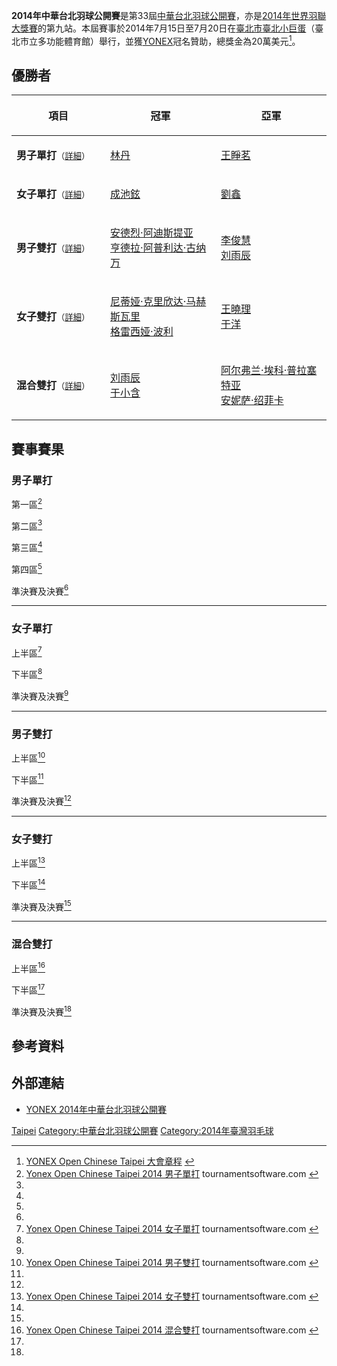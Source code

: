 {{noteTA|G1=Badminton}}
{{infobox badminton event
|name           =2014年中華台北羽球公開賽
|image          =YONEX Open Chinese Taipei 2014.jpg
|size           =250px 
|dates          =2014年7月15日－7月20日
|number_edition =第33屆
|level          =3A 
|prize_money    =20萬美元
|location       ={{ROC}}[[臺北市|臺北市]]
|venue          =[[臺北小巨蛋|臺北小巨蛋]]
|previous       =2013年中華台北羽球公開賽 
|next           =2015年中華台北羽球公開賽 
}}
'''2014年中華台北羽球公開賽'''是第33屆[[中華台北羽球公開賽|中華台北羽球公開賽]]，亦是[[2014年世界羽聯大獎賽|2014年世界羽聯大獎賽]]的第九站。本屆賽事於2014年7月15日至7月20日在[[臺北市|臺北市]][[臺北小巨蛋|臺北小巨蛋]]（臺北市立多功能體育館）舉行，並獲[[YONEX|YONEX]]冠名贊助，總獎金為20萬美元<ref>[http://www.bwfbadminton.org/file.aspx?id=546252&dl=1 YONEX Open Chinese Taipei 大會章程] {{Wayback|url=http://www.bwfbadminton.org/file.aspx?id=546252&dl=1 |date=20140714122835 }}{{en}}</ref>。

== 優勝者 ==
{| class=wikitable style="font-size:small"
!width="200"|項目
!width="250"|冠軍
!width="250"|亞軍
|-
|'''男子單打'''<small>（[[#男子單打|詳細]]）</small>
|{{flagicon|CHN}} [[林丹|林丹]]
|{{flagicon|CHN}} [[王睜茗|王睜茗]]
|-
|'''女子單打'''<small>（[[#女子單打|詳細]]）</small>
|{{flagicon|KOR}} [[成池鉉|成池鉉]]
|{{flagicon|CHN}} [[刘鑫_(羽毛球运动员)|劉鑫]]
|-
|'''男子雙打'''<small>（[[#男子雙打|詳細]]）</small>
|{{flagicon|INA}} [[安德烈·阿迪斯提亚|安德烈·阿迪斯提亚]] <br/>{{flagicon|INA}} [[亨德拉·阿普利达·古纳万|亨德拉·阿普利达·古纳万]]
|{{flagicon|CHN}} [[李俊慧|李俊慧]] <br/>{{flagicon|CHN}} [[刘雨辰_(羽毛球运动员)|刘雨辰]]
|-
|'''女子雙打'''<small>（[[#女子雙打|詳細]]）</small>
|{{flagicon|INA}} [[尼蒂娅·克里欣达·马赫斯瓦里|尼蒂娅·克里欣达·马赫斯瓦里]] <br/>{{flagicon|INA}} [[格雷西娅·波利|格雷西娅·波利]]
|{{flagicon|CHN}}  [[王曉理|王曉理]] <br/>{{flagicon|CHN}} [[于洋_(羽毛球運動員)|于洋]]
|-
|'''混合雙打'''<small>（[[#混合雙打|詳細]]）</small>
|{{flagicon|CHN}} [[刘雨辰_(羽毛球运动员)|刘雨辰]] <br/>{{flagicon|CHN}} [[于小含|于小含]]
|{{flagicon|INA}} [[阿尔弗兰·埃科·普拉塞特亚|阿尔弗兰·埃科·普拉塞特亚]] <br/>{{flagicon|INA}} [[安妮萨·绍菲卡|安妮萨·绍菲卡]]
|}

== 賽事賽果 ==
=== 男子單打 ===
;第一區<ref name="MS">[http://bwf.tournamentsoftware.com/sport/draw.aspx?id=504BA051-AD30-4BA5-B15C-4BE8D430CC3C&draw=2 Yonex Open Chinese Taipei 2014 男子單打] tournamentsoftware.com {{en}}</ref>
{{16TeamBracket-Compact-Tennis3
| RD3 = 十六強
| RD4 = 八強

| RD1-seed01=1
| RD1-team01='''{{flagicon|KOR}} [[孫完虎|孫完虎]]
| RD1-score01-1='''21
| RD1-score01-2='''21
| RD1-score01-3=
| RD1-seed02=
| RD1-team02={{flagicon|INA}} [[安德鲁·库尔尼亚万·泰德乔诺|A·K·泰德乔诺]]
| RD1-score02-1=10
| RD1-score02-2=13
| RD1-score02-3=

| RD1-seed03=
| RD1-team03={{flagicon|INA}} [[安德烈·马尔滕|安德烈·马尔滕]]
| RD1-score03-1='''21
| RD1-score03-2=9
| RD1-score03-3=12
| RD1-seed04=Q7
| RD1-team04='''{{flagicon|CHN}} [[石宇奇|石宇奇]]
| RD1-score04-1=16
| RD1-score04-2='''21
| RD1-score04-3='''21

| RD1-seed05=16
| RD1-team05='''{{flagicon|TPE}} [[王子維|王子維]]
| RD1-score05-1='''22
| RD1-score05-2='''21
| RD1-score05-3=
| RD1-seed06=
| RD1-team06={{flagicon|IND}} [[Aditya_Prakash|Aditya Prakash]]
| RD1-score06-1=20
| RD1-score06-2=15
| RD1-score06-3=

| RD1-seed07=
| RD1-team07='''{{flagicon|INA}} [[菲克里·伊桑迪·哈德马迪|F·I·哈德马迪]]
| RD1-score07-1='''21
| RD1-score07-2=15
| RD1-score07-3='''21
| RD1-seed08=
| RD1-team08={{flagicon|TPE}} [[薛軒億|薛軒億]]
| RD1-score08-1=17
| RD1-score08-2='''21
| RD1-score08-3=9

| RD1-seed09=6
| RD1-team09={{flagicon|TPE}} [[周天成|周天成]]
| RD1-score09-1='''21
| RD1-score09-2=17
| RD1-score09-3=18
| RD1-seed10=Q8
| RD1-team10='''{{flagicon|INA}} [[安东尼·金廷|安东尼·金廷]]
| RD1-score10-1=18
| RD1-score10-2='''21
| RD1-score10-3='''21

| RD1-seed11=
| RD1-team11='''{{flagicon|TPE}} [[楊智勛|楊智勛]]
| RD1-score11-1=20
| RD1-score11-2='''21
| RD1-score11-3=''11
| RD1-seed12=
| RD1-team12={{flagicon|MAS}} [[鄭健祥|鄭健祥]] (中途退出)
| RD1-score12-1='''22
| RD1-score12-2=16
| RD1-score12-3=''5

| RD1-seed13=14
| RD1-team13='''{{flagicon|MAS}} [[陳俊翔|陳俊翔]]
| RD1-score13-1='''21
| RD1-score13-2=20
| RD1-score13-3='''21
| RD1-seed14=PFQ
| RD1-team14={{flagicon|TPE}} [[朱漢晝|朱漢晝]]
| RD1-score14-1=6
| RD1-score14-2='''22
| RD1-score14-3=17

| RD1-seed15=
| RD1-team15={{nowrap|{{flagicon|INA}} [[阿兰夏·尤纳斯|A·尤纳斯]] (中途退出)}}
| RD1-score15-1=''12
| RD1-score15-2=
| RD1-score15-3=
| RD1-seed16=
| RD1-team16='''{{flagicon|JPN}} [[武下利一|武下利一]]
| RD1-score16-1=''17
| RD1-score16-2=
| RD1-score16-3=

| RD2-seed01=1
| RD2-team01='''{{flagicon|KOR}} [[孫完虎|孫完虎]]
| RD2-score01-1='''21
| RD2-score01-2='''21
| RD2-score01-3=
| RD2-seed02=Q7
| RD2-team02={{flagicon|CHN}} [[石宇奇|石宇奇]]
| RD2-score02-1=13
| RD2-score02-2=13
| RD2-score02-3=

| RD2-seed03=16
| RD2-team03='''{{flagicon|TPE}} [[王子維|王子維]]
| RD2-score03-1='''21
| RD2-score03-2=19
| RD2-score03-3='''21
| RD2-seed04=
| RD2-team04={{nowrap|{{flagicon|INA}} [[菲克里·伊桑迪·哈德马迪|F·I·哈德马迪]]}}
| RD2-score04-1=13
| RD2-score04-2='''21
| RD2-score04-3=11

| RD2-seed05=Q8
| RD2-team05='''{{flagicon|INA}} [[安东尼·金廷|安东尼·金廷]]
| RD2-score05-1=15
| RD2-score05-2='''21
| RD2-score05-3='''21
| RD2-seed06=
| RD2-team06={{flagicon|TPE}} [[楊智勛|楊智勛]]
| RD2-score06-1='''21
| RD2-score06-2=18
| RD2-score06-3=10

| RD2-seed07=14
| RD2-team07={{flagicon|MAS}} [[陳俊翔|陳俊翔]]
| RD2-score07-1=19
| RD2-score07-2='''21
| RD2-score07-3=12
| RD2-seed08=
| RD2-team08='''{{flagicon|JPN}} [[武下利一|武下利一]]
| RD2-score08-1='''21
| RD2-score08-2=19
| RD2-score08-3='''21

| RD3-seed01=1
| RD3-team01='''{{flagicon|KOR}} [[孫完虎|孫完虎]]
| RD3-score01-1='''21
| RD3-score01-2='''21
| RD3-score01-3=
| RD3-seed02=16
| RD3-team02={{flagicon|TPE}} [[王子維|王子維]]
| RD3-score02-1=19
| RD3-score02-2=11
| RD3-score02-3=

| RD3-seed03=Q8
| RD3-team03={{nowrap|{{flagicon|INA}} [[安东尼·金廷|安东尼·金廷]]}}
| RD3-score03-1=17
| RD3-score03-2=21
| RD3-score03-3=
| RD3-seed04=
| RD3-team04='''{{flagicon|JPN}} [[武下利一|武下利一]]
| RD3-score04-1='''21
| RD3-score04-2='''23
| RD3-score04-3=

| RD4-seed01=1
| RD4-team01={{flagicon|KOR}} [[孫完虎|孫完虎]]
| RD4-score01-1='''21
| RD4-score01-2=16
| RD4-score01-3=16
| RD4-seed02=
| RD4-team02='''{{nowrap|{{flagicon|JPN}} [[武下利一|武下利一]]}}
| RD4-score02-1=19
| RD4-score02-2='''21
| RD4-score02-3='''21
}}
;第二區<ref name="MS"/>
{{16TeamBracket-Compact-Tennis3
| RD3 = 十六強
| RD4 = 八強

| RD1-seed01=3
| RD1-team01='''{{flagicon|HKG}} [[胡贇|胡贇]]
| RD1-score01-1='''21
| RD1-score01-2='''21
| RD1-score01-3=
| RD1-seed02=
| RD1-team02={{flagicon|FIN}} [[安东·凯斯提|安东·凯斯提]]
| RD1-score02-1=15
| RD1-score02-2=14
| RD1-score02-3=

| RD1-seed03=Q4
| RD1-team03='''{{flagicon|TPE}} [[楊智傑|楊智傑]]
| RD1-score03-1=14
| RD1-score03-2='''21
| RD1-score03-3='''21
| RD1-seed04=Q1
| RD1-team04={{flagicon|ENG}} [[安德鲁·史密斯_(羽毛球运动员)|安德鲁·史密斯]]
| RD1-score04-1='''21
| RD1-score04-2=19
| RD1-score04-3=18

| RD1-seed05=9
| RD1-team05='''{{flagicon|JPN}} [[上田拓馬|上田拓馬]]
| RD1-score05-1='''21
| RD1-score05-2='''21
| RD1-score05-3=
| RD1-seed06=
| RD1-team06={{flagicon|KOR}} [[朴成敏|朴成敏]]
| RD1-score06-1=19
| RD1-score06-2=16
| RD1-score06-3=

| RD1-seed07=
| RD1-team07={{flagicon|TPE}} [[林家翾|林家翾]]
| RD1-score07-1=20
| RD1-score07-2='''21
| RD1-score07-3=18
| RD1-seed08=
| RD1-team08='''{{flagicon|FIN}} [[维莱·朗|维莱·朗]]
| RD1-score08-1='''22
| RD1-score08-2=13
| RD1-score08-3='''21

| RD1-seed09=7
| RD1-team09='''{{flagicon|CHN}} [[林丹|林丹]]
| RD1-score09-1='''21
| RD1-score09-2='''21
| RD1-score09-3=
| RD1-seed10=
| RD1-team10={{flagicon|THA}} [[帕利亚瓦特·松努阿姆|帕利亚瓦特·松努阿姆]]
| RD1-score10-1=17
| RD1-score10-2=12
| RD1-score10-3=

| RD1-seed11=
| RD1-team11='''{{flagicon|MAS}} [[吳順發|吳順發]]
| RD1-score11-1='''21
| RD1-score11-2=18
| RD1-score11-3='''22
| RD1-seed12=
| RD1-team12={{flagicon|TPE}} [[施貴鈞|施貴鈞]]
| RD1-score12-1=19
| RD1-score12-2='''21
| RD1-score12-3=20

| RD1-seed13=13
| RD1-team13={{nowrap|{{flagicon|SWE}} [[亨利·胡尔斯凯宁|亨利·胡尔斯凯宁]]}}
| RD1-score13-1=18
| RD1-score13-2=19
| RD1-score13-3=
| RD1-seed14=
| RD1-team14='''{{flagicon|TPE}} [[徐紹文|徐紹文]]
| RD1-score14-1='''21
| RD1-score14-2='''21
| RD1-score14-3=

| RD1-seed15=
| RD1-team15={{flagicon|TPE}} [[楊勝傑|楊勝傑]]
| RD1-score15-1='''21
| RD1-score15-2=15
| RD1-score15-3=11
| RD1-seed16=
| RD1-team16='''{{flagicon|HKG}} [[譚進希|譚進希]]
| RD1-score16-1=15
| RD1-score16-2='''21
| RD1-score16-3='''21

| RD2-seed01=3
| RD2-team01='''{{flagicon|HKG}} [[胡贇|胡贇]]
| RD2-score01-1='''24
| RD2-score01-2='''21
| RD2-score01-3=
| RD2-seed02=Q4
| RD2-team02={{flagicon|TPE}} [[楊智傑|楊智傑]]
| RD2-score02-1=22
| RD2-score02-2=11
| RD2-score02-3=

| RD2-seed03=9
| RD2-team03='''{{nowrap|{{flagicon|JPN}} [[上田拓馬|上田拓馬]]}}
| RD2-score03-1='''21
| RD2-score03-2='''21
| RD2-score03-3=
| RD2-seed04=
| RD2-team04={{flagicon|FIN}} [[维莱·朗|维莱·朗]]
| RD2-score04-1=16
| RD2-score04-2=16
| RD2-score04-3=

| RD2-seed05=7
| RD2-team05='''{{flagicon|CHN}} [[林丹|林丹]]
| RD2-score05-1='''21
| RD2-score05-2='''21
| RD2-score05-3=
| RD2-seed06=
| RD2-team06={{flagicon|MAS}} [[吳順發|吳順發]]
| RD2-score06-1=16
| RD2-score06-2=16
| RD2-score06-3=

| RD2-seed07=
| RD2-team07={{flagicon|TPE}} [[徐紹文|徐紹文]]
| RD2-score07-1=12
| RD2-score07-2=16
| RD2-score07-3=
| RD2-seed08=
| RD2-team08='''{{flagicon|HKG}} [[譚進希|譚進希]]
| RD2-score08-1='''21
| RD2-score08-2='''21
| RD2-score08-3=

| RD3-seed01=3
| RD3-team01={{flagicon|HKG}} [[胡贇|胡贇]]
| RD3-score01-1='''21
| RD3-score01-2=17
| RD3-score01-3=17
| RD3-seed02=9
| RD3-team02='''{{nowrap|{{flagicon|JPN}} [[上田拓馬|上田拓馬]]}}
| RD3-score02-1=18
| RD3-score02-2='''21
| RD3-score02-3='''21

| RD3-seed03=7
| RD3-team03='''{{flagicon|CHN}} [[林丹|林丹]]
| RD3-score03-1='''21
| RD3-score03-2='''21
| RD3-score03-3=
| RD3-seed04=
| RD3-team04={{flagicon|HKG}} [[譚進希|譚進希]]
| RD3-score04-1=9
| RD3-score04-2=17
| RD3-score04-3=

| RD4-seed01=9
| RD4-team01={{nowrap|{{flagicon|JPN}} [[上田拓馬|上田拓馬]]}}
| RD4-score01-1=15
| RD4-score01-2=10
| RD4-score01-3=
| RD4-seed02=7
| RD4-team02='''{{flagicon|CHN}} [[林丹|林丹]]
| RD4-score02-1='''21
| RD4-score02-2='''21
| RD4-score02-3=
}}
;第三區<ref name="MS"/>
{{16TeamBracket-Compact-Tennis3
| RD3 = 十六強
| RD4 = 八強

| RD1-seed01=
| RD1-team01={{flagicon|USA}} [[舒之顥|舒之顥]]
| RD1-score01-1=15
| RD1-score01-2=11
| RD1-score01-3=
| RD1-seed02=
| RD1-team02='''{{flagicon|HKG}} [[陳仁傑|陳仁傑]]
| RD1-score02-1='''21
| RD1-score02-2='''21
| RD1-score02-3=

| RD1-seed03=
| RD1-team03={{flagicon|MAS}} [[伊斯干达·祖卡奈因·扎因丁|伊斯干达]]
| RD1-score03-1='''23
| RD1-score03-2=15
| RD1-score03-3=14
| RD1-seed04=10
| RD1-team04='''{{flagicon|HKG}} [[魏楠|魏楠]]
| RD1-score04-1=21
| RD1-score04-2='''21
| RD1-score04-3='''21

| RD1-seed05=
| RD1-team05={{flagicon|JPN}} [[西本拳太|西本拳太]]
| RD1-score05-1=19
| RD1-score05-2=11
| RD1-score05-3=
| RD1-seed06=PFQ
| RD1-team06='''{{nowrap|{{flagicon|INA}} [[伊赫桑·毛拉纳·穆斯托法|I·M·穆斯托法]]}}
| RD1-score06-1='''21
| RD1-score06-2='''21
| RD1-score06-3=

| RD1-seed07=
| RD1-team07={{flagicon|IND}} [[塞·帕拉内斯·巴米迪帕提|塞·帕拉内斯·B]]
| RD1-score07-1=8
| RD1-score07-2='''22
| RD1-score07-3=8
| RD1-seed08=5
| RD1-team08='''{{flagicon|INA}} [[西蒙·桑托索|西蒙·桑托索]]
| RD1-score08-1='''21
| RD1-score08-2=20
| RD1-score08-3='''21

| RD1-seed09=
| RD1-team09={{flagicon|MAS}} [[陸國邦|陸國邦]]
| RD1-score09-1=11
| RD1-score09-2=16
| RD1-score09-3=
| RD1-seed10=
| RD1-team10='''{{flagicon|TPE}} [[林祐賢|林祐賢]]
| RD1-score10-1='''21
| RD1-score10-2='''21
| RD1-score10-3=

| RD1-seed11=
| RD1-team11={{flagicon|TPE}} [[呂家弘|呂家弘]]
| RD1-score11-1='''22
| RD1-score11-2=15
| RD1-score11-3=10
| RD1-seed12=11
| RD1-team12='''{{flagicon|KOR}} [[李東根|李東根]]
| RD1-score12-1=20
| RD1-score12-2='''21
| RD1-score12-3='''21

| RD1-seed13=
| RD1-team13={{flagicon|MAS}} [[黃健芝|黃健芝]]
| RD1-score13-1=10
| RD1-score13-2=14
| RD1-score13-3=
| RD1-seed14=
| RD1-team14='''{{flagicon|INA}} [[Sukamta_Evert|Sukamta Evert]]
| RD1-score14-1='''21
| RD1-score14-2='''21
| RD1-score14-3=

| RD1-seed15=
| RD1-team15={{flagicon|MAS}} [[溫國弘|溫國弘]]
| RD1-score15-1=12
| RD1-score15-2=13
| RD1-score15-3=
| RD1-seed16=4
| RD1-team16='''{{flagicon|VIE}} [[阮進明|阮進明]]
| RD1-score16-1='''21
| RD1-score16-2='''21
| RD1-score16-3=

| RD2-seed01=
| RD2-team01={{flagicon|HKG}} [[陳仁傑|陳仁傑]]
| RD2-score01-1=15
| RD2-score01-2=16
| RD2-score01-3=
| RD2-seed02=10
| RD2-team02='''{{flagicon|HKG}} [[魏楠|魏楠]]
| RD2-score02-1='''21
| RD2-score02-2='''21
| RD2-score02-3=

| RD2-seed03=PFQ
| RD2-team03={{nowrap|{{flagicon|INA}} [[伊赫桑·毛拉纳·穆斯托法|I·M·穆斯托法]]}}
| RD2-score03-1=20
| RD2-score03-2=18
| RD2-score03-3=
| RD2-seed04=5
| RD2-team04='''{{flagicon|INA}} [[西蒙·桑托索|西蒙·桑托索]]
| RD2-score04-1='''22
| RD2-score04-2='''21
| RD2-score04-3=

| RD2-seed05=
| RD2-team05='''{{flagicon|TPE}} [[林祐賢|林祐賢]]
| RD2-score05-1=19
| RD2-score05-2='''21
| RD2-score05-3='''21
| RD2-seed06=11
| RD2-team06={{flagicon|KOR}} [[李東根|李東根]]
| RD2-score06-1='''21
| RD2-score06-2=16
| RD2-score06-3=12

| RD2-seed07=
| RD2-team07={{flagicon|INA}} [[Sukamta_Evert|S Evert]]
| RD2-score07-1=6
| RD2-score07-2=16
| RD2-score07-3=
| RD2-seed08=4
| RD2-team08='''{{flagicon|VIE}} [[阮進明|阮進明]]
| RD2-score08-1='''21
| RD2-score08-2='''21
| RD2-score08-3=

| RD3-seed01=10
| RD3-team01='''{{flagicon|HKG}} [[魏楠|魏楠]]
| RD3-score01-1=18
| RD3-score01-2='''23
| RD3-score01-3='''22
| RD3-seed02=5
| RD3-team02={{nowrap|{{flagicon|INA}} [[西蒙·桑托索|西蒙·桑托索]]}}
| RD3-score02-1='''21
| RD3-score02-2=21
| RD3-score02-3=20

| RD3-seed03=
| RD3-team03={{flagicon|TPE}} [[林祐賢|林祐賢]]
| RD3-score03-1='''21
| RD3-score03-2=4
| RD3-score03-3=12
| RD3-seed04=4
| RD3-team04='''{{flagicon|VIE}} [[阮進明|阮進明]]
| RD3-score04-1=19
| RD3-score04-2='''21
| RD3-score04-3='''21

| RD4-seed01=10
| RD4-team01='''{{flagicon|HKG}} [[魏楠|魏楠]]
| RD4-score01-1=16
| RD4-score01-2='''22
| RD4-score01-3='''21
| RD4-seed02=4
| RD4-team02={{nowrap|{{flagicon|VIE}} [[阮進明|阮進明]]}}
| RD4-score02-1='''21
| RD4-score02-2=20
| RD4-score02-3=15
}}
;第四區<ref name="MS"/>
{{16TeamBracket-Compact-Tennis3
| RD3 = 十六強
| RD4 = 八強

| RD1-seed01=
| RD1-team01='''{{flagicon|JPN}} [[坂井一將|坂井一將]]
| RD1-score01-1=15
| RD1-score01-2='''21
| RD1-score01-3='''21
| RD1-seed02=Q3
| RD1-team02={{flagicon|CHN}} [[林贵埔|林贵埔]]
| RD1-score02-1='''21
| RD1-score02-2=19
| RD1-score02-3=15

| RD1-seed03=
| RD1-team03='''{{flagicon|HKG}} [[伍家朗|伍家朗]]
| RD1-score03-1=
| RD1-score03-2=
| RD1-score03-3=
| RD1-seed04=12
| RD1-team04={{nowrap|{{flagicon|IND}} [[沙鲁巴·维尔马|沙鲁巴·维尔马]] (棄權)}}
| RD1-score04-1=
| RD1-score04-2=
| RD1-score04-3=

| RD1-seed05=
| RD1-team05={{flagicon|MAS}} [[蘇德智|蘇德智]]
| RD1-score05-1=15
| RD1-score05-2='''22
| RD1-score05-3=11
| RD1-seed06=Q6
| RD1-team06='''{{flagicon|TPE}} [[盧紀遠|盧紀遠]]
| RD1-score06-1='''21
| RD1-score06-2=20
| RD1-score06-3='''21

| RD1-seed07=
| RD1-team07={{flagicon|MAS}} [[阿里夫阿都拉迪夫|阿里夫阿都拉迪夫]]
| RD1-score07-1=15
| RD1-score07-2=19
| RD1-score07-3=
| RD1-seed08=8
| RD1-team08='''{{flagicon|TPE}} [[許仁豪|許仁豪]]
| RD1-score08-1='''21
| RD1-score08-2='''21
| RD1-score08-3=

| RD1-seed09=
| RD1-team09='''{{flagicon|TPE}} [[萬佳鑫|萬佳鑫]]
| RD1-score09-1='''21
| RD1-score09-2='''21
| RD1-score09-3=
| RD1-seed10=Q2
| RD1-team10={{flagicon|THA}} [[梅克·那农吉德|梅克·那农吉德]]
| RD1-score10-1=11
| RD1-score10-2=10
| RD1-score10-3=

| RD1-seed11=
| RD1-team11={{flagicon|MAS}} [[曾广铭|曾广铭]]
| RD1-score11-1=14
| RD1-score11-2=10
| RD1-score11-3=
| RD1-seed12=15
| RD1-team12='''{{flagicon|HKG}} [[黃永棋|黃永棋]]
| RD1-score12-1='''21
| RD1-score12-2='''21
| RD1-score12-3=

| RD1-seed13=
| RD1-team13='''{{flagicon|FIN}} [[埃图·海诺|埃图·海诺]]
| RD1-score13-1='''21
| RD1-score13-2='''21
| RD1-score13-3=
| RD1-seed14=Q5
| RD1-team14={{flagicon|KOR}} [[全奕陳|全奕陳]]
| RD1-score14-1=19
| RD1-score14-2=18
| RD1-score14-3=

| RD1-seed15=
| RD1-team15={{flagicon|INA}} [[乔纳坦·克里斯蒂|乔纳坦·克里斯蒂]]
| RD1-score15-1=9
| RD1-score15-2=16
| RD1-score15-3=
| RD1-seed16=2
| RD1-team16='''{{flagicon|CHN}} [[王睁茗|王睁茗]]
| RD1-score16-1='''21
| RD1-score16-2='''21
| RD1-score16-3=

| RD2-seed01=
| RD2-team01='''{{flagicon|JPN}} [[坂井一將|坂井一將]]
| RD2-score01-1='''21
| RD2-score01-2='''21
| RD2-score01-3=
| RD2-seed02=
| RD2-team02={{flagicon|HKG}} [[伍家朗|伍家朗]]
| RD2-score02-1=18
| RD2-score02-2=16
| RD2-score02-3=

| RD2-seed03=Q6
| RD2-team03={{flagicon|TPE}} [[盧紀遠|盧紀遠]]
| RD2-score03-1=18
| RD2-score03-2='''21
| RD2-score03-3=11
| RD2-seed04=8
| RD2-team04='''{{flagicon|TPE}} [[許仁豪|許仁豪]]
| RD2-score04-1='''21
| RD2-score04-2=19
| RD2-score04-3='''21

| RD2-seed05=
| RD2-team05={{flagicon|TPE}} [[萬佳鑫|萬佳鑫]]
| RD2-score05-1=9
| RD2-score05-2=7
| RD2-score05-3=
| RD2-seed06=15
| RD2-team06='''{{flagicon|HKG}} [[黃永棋|黃永棋]]
| RD2-score06-1='''21
| RD2-score06-2='''21
| RD2-score06-3=

| RD2-seed07=
| RD2-team07={{nowrap|{{flagicon|FIN}} [[埃图·海诺|埃图·海诺]]}}
| RD2-score07-1=12
| RD2-score07-2=9
| RD2-score07-3=
| RD2-seed08=2
| RD2-team08='''{{flagicon|CHN}} [[王睁茗|王睁茗]]
| RD2-score08-1='''21
| RD2-score08-2='''21
| RD2-score08-3=

| RD3-seed01=
| RD3-team01='''{{nowrap|{{flagicon|JPN}} [[坂井一將|坂井一將]]}}
| RD3-score01-1=15
| RD3-score01-2='''21
| RD3-score01-3='''21
| RD3-seed02=8
| RD3-team02={{flagicon|TPE}} [[許仁豪|許仁豪]]
| RD3-score02-1='''21
| RD3-score02-2=19
| RD3-score02-3=10

| RD3-seed03=15
| RD3-team03={{flagicon|HKG}} [[黃永棋|黃永棋]]
| RD3-score03-1=17
| RD3-score03-2=18
| RD3-score03-3=
| RD3-seed04=2
| RD3-team04='''{{flagicon|CHN}} [[王睁茗|王睁茗]]
| RD3-score04-1='''21
| RD3-score04-2='''21
| RD3-score04-3=

| RD4-seed01=
| RD4-team01={{nowrap|{{flagicon|JPN}} [[坂井一將|坂井一將]]}}
| RD4-score01-1=20
| RD4-score01-2=14
| RD4-score01-3=
| RD4-seed02=2
| RD4-team02='''{{flagicon|CHN}} [[王睁茗|王睁茗]]
| RD4-score02-1='''22
| RD4-score02-2='''21
| RD4-score02-3=
}}
;準決賽及決賽<ref name="MS"/>
{{4TeamBracket-Tennis3-v2
| team-width=200
| RD1-seed1=
| RD1-team1={{nowrap|{{flagicon|JPN}} [[武下利一|武下利一]]}}
| RD1-score1-1=15
| RD1-score1-2='''21
| RD1-score1-3=18
| RD1-seed2=7
| RD1-team2='''{{flagicon|CHN}} [[林丹|林丹]]
| RD1-score2-1='''21
| RD1-score2-2=14
| RD1-score2-3='''21

| RD1-seed3=10
| RD1-team3={{flagicon|HKG}} [[魏楠|魏楠]]
| RD1-score3-1=18
| RD1-score3-2=16
| RD1-score3-3=
| RD1-seed4=2
| RD1-team4='''{{flagicon|CHN}} [[王睁茗|王睁茗]]
| RD1-score4-1='''21
| RD1-score4-2='''21
| RD1-score4-3=

| RD2-seed1=7
| RD2-team1='''{{flagicon|CHN}} [[林丹|林丹]]
| RD2-score1-1='''21
| RD2-score1-2='''21
| RD2-score1-3=
| RD2-seed2=2
| RD2-team2={{flagicon|CHN}} [[王睁茗|王睁茗]]
| RD2-score2-1=19
| RD2-score2-2=14
| RD2-score2-3=
}}
----

=== 女子單打 ===
;上半區<ref name="WS">[http://bwf.tournamentsoftware.com/sport/draw.aspx?id=504BA051-AD30-4BA5-B15C-4BE8D430CC3C&draw=4 Yonex Open Chinese Taipei 2014 女子單打] tournamentsoftware.com {{en}}</ref>
{{16TeamBracket-Compact-Tennis3
| RD1-seed01=1
| RD1-team01='''{{flagicon|KOR}} [[成池鉉|成池鉉]]
| RD1-score01-1='''21
| RD1-score01-2='''21
| RD1-score01-3=
| RD1-seed02=
| RD1-team02={{flagicon|IND}} [[坦维·拉达|坦维·拉达]]
| RD1-score02-1=12
| RD1-score02-2=9
| RD1-score02-3=

| RD1-seed03=
| RD1-team03={{flagicon|INA}} [[米利森特·维兰托|米利森特·维兰托]]
| RD1-score03-1=19
| RD1-score03-2=20
| RD1-score03-3=
| RD1-seed04=
| RD1-team04='''{{flagicon|MAS}} [[莎娜达莎·莎妮鲁|莎娜达莎·莎妮鲁]]
| RD1-score04-1='''21
| RD1-score04-2='''22
| RD1-score04-3=

| RD1-seed05=7
| RD1-team05='''{{flagicon|TPE}} [[白驍馬|白驍馬]]
| RD1-score05-1='''22
| RD1-score05-2='''21
| RD1-score05-3=
| RD1-seed06=
| RD1-team06={{flagicon|JPN}} [[奧原希望|奧原希望]]
| RD1-score06-1=20
| RD1-score06-2=10
| RD1-score06-3=

| RD1-seed07=
| RD1-team07={{nowrap|{{flagicon|THA}} [[纳查·盛触|纳查·盛触]]}}
| RD1-score07-1=13
| RD1-score07-2='''21
| RD1-score07-3=15
| RD1-seed08=
| RD1-team08='''{{flagicon|TPE}} [[白馭珀|白馭珀]]
| RD1-score08-1='''21
| RD1-score08-2=14
| RD1-score08-3='''21

| RD1-seed09=4
| RD1-team09='''{{flagicon|CHN}} [[韩利|韩利]]
| RD1-score09-1='''21
| RD1-score09-2='''21
| RD1-score09-3=
| RD1-seed10=
| RD1-team10={{flagicon|TPE}} [[李佳馨|李佳馨]]
| RD1-score10-1=19
| RD1-score10-2=16
| RD1-score10-3=

| RD1-seed11=
| RD1-team11='''{{flagicon|CHN}} [[何冰娇|何冰娇]]
| RD1-score11-1='''21
| RD1-score11-2='''21
| RD1-score11-3=
| RD1-seed12=
| RD1-team12={{flagicon|JPN}} [[佐藤冴香|佐藤冴香]]
| RD1-score12-1=9
| RD1-score12-2=13
| RD1-score12-3=

| RD1-seed13=8
| RD1-team13='''{{flagicon|TPE}} [[許雅晴|許雅晴]]
| RD1-score13-1='''21
| RD1-score13-2='''21
| RD1-score13-3=
| RD1-seed14=Q1
| RD1-team14={{flagicon|TPE}} [[陳曉歡|陳曉歡]]
| RD1-score14-1=13
| RD1-score14-2=9
| RD1-score14-3=

| RD1-seed15=
| RD1-team15='''{{flagicon|VIE}} [[武氏妆|武氏妆]]
| RD1-score15-1='''21
| RD1-score15-2='''21
| RD1-score15-3=
| RD1-seed16=
| RD1-team16={{flagicon|RUS}} [[克谢尼娅·波利卡波娃|K·波利卡波娃]]
| RD1-score16-1=9
| RD1-score16-2=11
| RD1-score16-3=

| RD2-seed01=1
| RD2-team01='''{{flagicon|KOR}} [[成池鉉|成池鉉]]
| RD2-score01-1='''21
| RD2-score01-2='''21
| RD2-score01-3=
| RD2-seed02=
| RD2-team02={{nowrap|{{flagicon|MAS}} [[莎娜达莎·莎妮鲁|莎娜达莎·莎妮鲁]]}}
| RD2-score02-1=6
| RD2-score02-2=13
| RD2-score02-3=

| RD2-seed03=7
| RD2-team03={{flagicon|TPE}} [[白驍馬|白驍馬]]
| RD2-score03-1=13
| RD2-score03-2=18
| RD2-score03-3=
| RD2-seed04=
| RD2-team04='''{{flagicon|TPE}} [[白馭珀|白馭珀]]
| RD2-score04-1='''21
| RD2-score04-2='''21
| RD2-score04-3=

| RD2-seed05=4
| RD2-team05='''{{flagicon|CHN}} [[韩利|韩利]]
| RD2-score05-1=18
| RD2-score05-2='''21
| RD2-score05-3='''21
| RD2-seed06=
| RD2-team06={{flagicon|CHN}} [[何冰娇|何冰娇]]
| RD2-score06-1='''21
| RD2-score06-2=16
| RD2-score06-3=17

| RD2-seed07=8
| RD2-team07='''{{flagicon|TPE}} [[許雅晴|許雅晴]]
| RD2-score07-1='''21
| RD2-score07-2='''21
| RD2-score07-3=
| RD2-seed08=
| RD2-team08={{flagicon|VIE}} [[武氏妆|武氏妆]]
| RD2-score08-1=10
| RD2-score08-2=19
| RD2-score08-3=

| RD3-seed01=1
| RD3-team01='''{{nowrap|{{flagicon|KOR}} [[成池鉉|成池鉉]]}}
| RD3-score01-1='''21
| RD3-score01-2='''21
| RD3-score01-3=
| RD3-seed02=
| RD3-team02={{flagicon|TPE}} [[白馭珀|白馭珀]]
| RD3-score02-1=8
| RD3-score02-2=14
| RD3-score02-3=

| RD3-seed03=4
| RD3-team03={{flagicon|CHN}} [[韩利|韩利]]
| RD3-score03-1=21
| RD3-score03-2=20
| RD3-score03-3=
| RD3-seed04=8
| RD3-team04='''{{flagicon|TPE}} [[許雅晴|許雅晴]]
| RD3-score04-1='''23
| RD3-score04-2='''22
| RD3-score04-3=

| RD4-seed01=1
| RD4-team01='''{{nowrap|{{flagicon|KOR}} [[成池鉉|成池鉉]]}}
| RD4-score01-1='''21
| RD4-score01-2='''21
| RD4-score01-3=
| RD4-seed02=8
| RD4-team02={{flagicon|TPE}} [[許雅晴|許雅晴]]
| RD4-score02-1=19
| RD4-score02-2=9
| RD4-score02-3=
}}
;下半區<ref name="WS"/>
{{16TeamBracket-Compact-Tennis3
| RD1-seed01=Q2
| RD1-team01={{flagicon|JPN}} [[大堀彩|大堀彩]]
| RD1-score01-1=19
| RD1-score01-2='''21
| RD1-score01-3=18
| RD1-seed02=
| RD1-team02='''{{flagicon|TPE}} [[程琪雅|程琪雅]]
| RD1-score02-1='''21
| RD1-score02-2=14
| RD1-score02-3='''21

| RD1-seed03=
| RD1-team03={{flagicon|JPN}} [[橋本由衣|橋本由衣]]
| RD1-score03-1=16
| RD1-score03-2=11
| RD1-score03-3=
| RD1-seed04=5
| RD1-team04='''{{flagicon|HKG}} [[葉姵延|葉姵延]]
| RD1-score04-1='''21
| RD1-score04-2='''21
| RD1-score04-3=

| RD1-seed05=
| RD1-team05='''{{nowrap|{{flagicon|INA}} [[阿德里安蒂·菲尔达萨里|A·菲尔达萨里]]}}
| RD1-score05-1='''21
| RD1-score05-2='''23
| RD1-score05-3=
| RD1-seed06=
| RD1-team06={{flagicon|JPN}} [[楠瀨由佳|楠瀨由佳]]
| RD1-score06-1=18
| RD1-score06-2=21
| RD1-score06-3=

| RD1-seed07=
| RD1-team07={{flagicon|AUT}} [[西蒙娜·普鲁茨|西蒙娜·普鲁茨]]
| RD1-score07-1=5
| RD1-score07-2=18
| RD1-score07-3=
| RD1-seed08=3
| RD1-team08='''{{flagicon|TPE}} [[戴資穎|戴資穎]]
| RD1-score08-1='''21
| RD1-score08-2='''21
| RD1-score08-3=

| RD1-seed09=
| RD1-team09='''{{flagicon|USA}} [[王苑力|王苑力]]
| RD1-score09-1='''21
| RD1-score09-2='''21
| RD1-score09-3=
| RD1-seed10=
| RD1-team10={{flagicon|MAS}} [[翁丽莲|翁丽莲]]
| RD1-score10-1=17
| RD1-score10-2=15
| RD1-score10-3=

| RD1-seed11=Q4
| RD1-team11={{flagicon|INA}} [[鲁西丁娜·安塔妲尤·利奥丁金|R·A·利奥丁金]]
| RD1-score11-1=14
| RD1-score11-2=9
| RD1-score11-3=
| RD1-seed12=6
| RD1-team12='''{{flagicon|CHN}} [[刘鑫_(羽毛球运动员)|刘鑫]]
| RD1-score12-1='''21
| RD1-score12-2='''21
| RD1-score12-3=

| RD1-seed13=
| RD1-team13={{flagicon|JPN}} [[今別府香里|今別府香里]]
| RD1-score13-1=22
| RD1-score13-2=14
| RD1-score13-3=
| RD1-seed14=
| RD1-team14='''{{flagicon|IND}} [[阿伦达蒂·潘塔瓦妮|A·潘塔瓦妮]]
| RD1-score14-1='''24
| RD1-score14-2='''21
| RD1-score14-3=

| RD1-seed15=Q3
| RD1-team15={{flagicon|JPN}} [[打田志津|打田志津]]
| RD1-score15-1=15
| RD1-score15-2=7
| RD1-score15-3=
| RD1-seed16=2
| RD1-team16='''{{flagicon|KOR}} [[裴延姝|裴延姝]]
| RD1-score16-1='''21
| RD1-score16-2='''21
| RD1-score16-3=

| RD2-seed01=
| RD2-team01={{flagicon|TPE}} [[程琪雅|程琪雅]]
| RD2-score01-1=9
| RD2-score01-2=17
| RD2-score01-3=
| RD2-seed02=5
| RD2-team02='''{{flagicon|HKG}} [[葉姵延|葉姵延]]
| RD2-score02-1='''21
| RD2-score02-2='''21
| RD2-score02-3=

| RD2-seed03=
| RD2-team03='''{{nowrap|{{flagicon|INA}} [[阿德里安蒂·菲尔达萨里|A·菲尔达萨里]]}}
| RD2-score03-1='''21
| RD2-score03-2='''21
| RD2-score03-3=
| RD2-seed04=3
| RD2-team04={{flagicon|TPE}} [[戴資穎|戴資穎]]
| RD2-score04-1=13
| RD2-score04-2=14
| RD2-score04-3=

| RD2-seed05=
| RD2-team05={{flagicon|USA}} [[王苑力|王苑力]]
| RD2-score05-1=10
| RD2-score05-2=9
| RD2-score05-3=
| RD2-seed06=6
| RD2-team06='''{{flagicon|CHN}} [[刘鑫_(羽毛球运动员)|刘鑫]]
| RD2-score06-1='''21
| RD2-score06-2='''21
| RD2-score06-3=

| RD2-seed07=
| RD2-team07={{flagicon|IND}} [[阿伦达蒂·潘塔瓦妮|A·潘塔瓦妮]]
| RD2-score07-1=13
| RD2-score07-2=5
| RD2-score07-3=
| RD2-seed08=2
| RD2-team08='''{{flagicon|KOR}} [[裴延姝|裴延姝]]
| RD2-score08-1='''21
| RD2-score08-2='''21
| RD2-score08-3=

| RD3-seed01=5
| RD3-team01='''{{flagicon|HKG}} [[葉姵延|葉姵延]]
| RD3-score01-1='''21
| RD3-score01-2=13
| RD3-score01-3='''22
| RD3-seed02=
| RD3-team02={{nowrap|{{flagicon|INA}} [[阿德里安蒂·菲尔达萨里|A·菲尔达萨里]]}}
| RD3-score02-1=17
| RD3-score02-2='''21
| RD3-score02-3=20

| RD3-seed03=6
| RD3-team03='''{{flagicon|CHN}} [[刘鑫_(羽毛球运动员)|刘鑫]]
| RD3-score03-1='''21
| RD3-score03-2='''21
| RD3-score03-3=
| RD3-seed04=2
| RD3-team04={{flagicon|KOR}} [[裴延姝|裴延姝]]
| RD3-score04-1=7
| RD3-score04-2=19
| RD3-score04-3=

| RD4-seed01=5
| RD4-team01={{nowrap|{{flagicon|HKG}} [[葉姵延|葉姵延]]}}
| RD4-score01-1=21
| RD4-score01-2=11
| RD4-score01-3=
| RD4-seed02=6
| RD4-team02='''{{flagicon|CHN}} [[刘鑫_(羽毛球运动员)|刘鑫]]
| RD4-score02-1='''23
| RD4-score02-2='''21
| RD4-score02-3=
}}
;準決賽及決賽<ref name="WS"/>
{{4TeamBracket-Tennis3-v2
| team-width=200
| RD1-seed1=1
| RD1-team1='''{{nowrap|{{flagicon|KOR}} [[成池鉉|成池鉉]]}}
| RD1-score1-1='''21
| RD1-score1-2='''21
| RD1-score1-3=
| RD1-seed2=8
| RD1-team2={{flagicon|TPE}} [[許雅晴|許雅晴]]
| RD1-score2-1=19
| RD1-score2-2=9
| RD1-score2-3=

| RD1-seed3=5
| RD1-team3={{flagicon|HKG}} [[葉姵延|葉姵延]]
| RD1-score3-1=21
| RD1-score3-2=11
| RD1-score3-3=
| RD1-seed4=6
| RD1-team4='''{{flagicon|CHN}} [[刘鑫_(羽毛球运动员)|刘鑫]]
| RD1-score4-1='''23
| RD1-score4-2='''21
| RD1-score4-3=

| RD2-seed1=1
| RD2-team1='''{{nowrap|{{flagicon|KOR}} [[成池鉉|成池鉉]]}}
| RD2-score1-1='''21
| RD2-score1-2='''21
| RD2-score1-3=
| RD2-seed2=6
| RD2-team2={{flagicon|CHN}} [[刘鑫_(羽毛球运动员)|刘鑫]]
| RD2-score2-1=13
| RD2-score2-2=18
| RD2-score2-3=
}}
----

=== 男子雙打 ===
;上半區<ref name="MD">[http://bwf.tournamentsoftware.com/sport/draw.aspx?id=504BA051-AD30-4BA5-B15C-4BE8D430CC3C&draw=6 Yonex Open Chinese Taipei 2014 男子雙打] tournamentsoftware.com {{en}}</ref>
{{16TeamBracket-Compact-Tennis3
| RD1-seed01=1
| RD1-team01={{flagicon|KOR}} [[李龍大|李龍大]]<br/> {{flagicon|KOR}} [[柳延星|柳延星]] (棄權)
| RD1-score01-1=
| RD1-score01-2=
| RD1-score01-3=
| RD1-seed02=
| RD1-team02='''{{flagicon|JPN}} [[竹內宏氣|竹內宏氣]]<br/> {{flagicon|JPN}} [[小松崎佑也|小松崎佑也]]
| RD1-score02-1=
| RD1-score02-2=
| RD1-score02-3=

| RD1-seed03=Q3
| RD1-team03={{flagicon|TPE}} [[廖敏竣|廖敏竣]] <br/> {{flagicon|TPE}} [[曾敏豪|曾敏豪]]
| RD1-score03-1=17
| RD1-score03-2='''21
| RD1-score03-3=19
| RD1-seed04=
| RD1-team04='''{{flagicon|KOR}} [[金德永|金德永]] <br/> {{flagicon|KOR}} [[金大恩_(羽毛球運動員)|金大恩]]
| RD1-score04-1='''21
| RD1-score04-2=17
| RD1-score04-3='''21

| RD1-seed05=8
| RD1-team05={{flagicon|TPE}} [[梁睿緯|梁睿緯]] <br/> {{flagicon|TPE}} [[廖冠皓|廖冠皓]]
| RD1-score05-1=12
| RD1-score05-2=12
| RD1-score05-3=
| RD1-seed06=
| RD1-team06='''{{flagicon|MAS}} [[张御宇|张御宇]]<br/> {{flagicon|MAS}} [[徐家铭|徐家铭]]
| RD1-score06-1='''21
| RD1-score06-2='''21
| RD1-score06-3=

| RD1-seed07=
| RD1-team07='''{{flagicon|CHN}} [[李俊慧|李俊慧]] <br/> {{flagicon|CHN}} [[刘雨辰_(羽毛球运动员)|刘雨辰]]
| RD1-score07-1='''21
| RD1-score07-2='''21
| RD1-score07-3=
| RD1-seed08=
| RD1-team08={{flagicon|NED}} [[科恩·雷德|科恩·雷德]] <br/> {{flagicon|NED}} [[鲁德·博世|鲁德·博世]]
| RD1-score08-1=16
| RD1-score08-2=16
| RD1-score08-3=

| RD1-seed09=4
| RD1-team09={{flagicon|INA}} [[吉德翁·马库斯·费尔纳尔迪|G·M·费尔纳尔迪]] <br/> {{flagicon|INA}} [[马尔基斯·基多|马尔基斯·基多]]
| RD1-score09-1=18
| RD1-score09-2='''21
| RD1-score09-3=20
| RD1-seed10=
| RD1-team10='''{{flagicon|TPE}} [[陳宏麟|陳宏麟]] <br/> {{flagicon|TPE}} [[王齊麟|王齊麟]]
| RD1-score10-1='''21
| RD1-score10-2=15
| RD1-score10-3='''22

| RD1-seed11=
| RD1-team11='''{{nowrap|{{flagicon|IND}} [[苏密特·雷迪|苏密特·雷迪]] <br/> {{flagicon|IND}} [[马奴·阿特里|马奴·阿特里]]}}
| RD1-score11-1='''21
| RD1-score11-2='''21
| RD1-score11-3=
| RD1-seed12=PFQ
| RD1-team12={{flagicon|IND}} [[阿尔文·弗朗西斯|阿尔文·弗朗西斯]] <br/> {{flagicon|IND}} [[阿伦·维什奴|阿伦·维什奴]]
| RD1-score12-1=17
| RD1-score12-2=18
| RD1-score12-3=

| RD1-seed13=5
| RD1-team13='''{{flagicon|KOR}} [[高成炫|高成炫]] <br/> {{flagicon|KOR}} [[申白喆|申白喆]]
| RD1-score13-1='''21
| RD1-score13-2='''21
| RD1-score13-3=
| RD1-seed14=
| RD1-team14={{flagicon|TPE}} [[張凱量|張凱量]] <br/> {{flagicon|TPE}} [[蘇義能|蘇義能]]
| RD1-score14-1=7
| RD1-score14-2=11
| RD1-score14-3=

| RD1-seed15=
| RD1-team15='''{{flagicon|INA}} [[凯文·桑加亚·苏卡穆约|K·S·苏卡穆约]] <br/> {{flagicon|INA}} [[西华努斯·盖尔|西华努斯·盖尔]]
| RD1-score15-1='''21
| RD1-score15-2='''21
| RD1-score15-3=
| RD1-seed16=
| RD1-team16={{flagicon|TPE}} [[黃柏睿|黃柏睿]] <br/> {{flagicon|TPE}} [[盧敬堯|盧敬堯]]
| RD1-score16-1=18
| RD1-score16-2=19
| RD1-score16-3=

| RD2-seed01=
| RD2-team01={{flagicon|JPN}} [[竹內宏氣|竹內宏氣]]<br/> {{flagicon|JPN}} [[小松崎佑也|小松崎佑也]]
| RD2-score01-1='''21
| RD2-score01-2=22
| RD2-score01-3=19
| RD2-seed02=
| RD2-team02='''{{flagicon|KOR}} [[金德永|金德永]] <br/> {{flagicon|KOR}} [[金大恩_(羽毛球運動員)|金大恩]]
| RD2-score02-1=18
| RD2-score02-2='''24
| RD2-score02-3='''21

| RD2-seed03=
| RD2-team03={{flagicon|MAS}} [[张御宇|张御宇]]<br/> {{flagicon|MAS}} [[徐家铭|徐家铭]]
| RD2-score03-1=19
| RD2-score03-2=14
| RD2-score03-3=
| RD2-seed04=
| RD2-team04='''{{flagicon|CHN}} [[李俊慧|李俊慧]] <br/> {{flagicon|CHN}} [[刘雨辰_(羽毛球运动员)|刘雨辰]]
| RD2-score04-1='''21
| RD2-score04-2='''21
| RD2-score04-3=

| RD2-seed05=
| RD2-team05='''{{flagicon|TPE}} [[陳宏麟|陳宏麟]] <br/> {{flagicon|TPE}} [[王齊麟|王齊麟]]
| RD2-score05-1='''21
| RD2-score05-2='''21
| RD2-score05-3=
| RD2-seed06=
| RD2-team06={{nowrap|{{flagicon|IND}} [[苏密特·雷迪|苏密特·雷迪]] <br/> {{flagicon|IND}} [[马奴·阿特里|马奴·阿特里]]}}
| RD2-score06-1=14
| RD2-score06-2=14
| RD2-score06-3=

| RD2-seed07=5
| RD2-team07={{flagicon|KOR}} [[高成炫|高成炫]] <br/> {{flagicon|KOR}} [[申白喆|申白喆]]
| RD2-score07-1=20
| RD2-score07-2='''21
| RD2-score07-3=19
| RD2-seed08=
| RD2-team08='''{{flagicon|INA}} [[凯文·桑加亚·苏卡穆约|K·S·苏卡穆约]] <br/> {{flagicon|INA}} [[西华努斯·盖尔|西华努斯·盖尔]]
| RD2-score08-1='''22
| RD2-score08-2=11
| RD2-score08-3='''21

| RD3-seed01=
| RD3-team01={{flagicon|KOR}} [[金德永|金德永]] <br/> {{flagicon|KOR}} [[金大恩_(羽毛球運動員)|金大恩]]
| RD3-score01-1=18
| RD3-score01-2=17
| RD3-score01-3=
| RD3-seed02=
| RD3-team02='''{{flagicon|CHN}} [[李俊慧|李俊慧]] <br/> {{flagicon|CHN}} [[刘雨辰_(羽毛球运动员)|刘雨辰]]
| RD3-score02-1='''21
| RD3-score02-2='''21
| RD3-score02-3=

| RD3-seed03=
| RD3-team03='''{{flagicon|TPE}} [[陳宏麟|陳宏麟]] <br/> {{flagicon|TPE}} [[王齊麟|王齊麟]]
| RD3-score03-1=18
| RD3-score03-2='''21
| RD3-score03-3='''21
| RD3-seed04=
| RD3-team04={{nowrap|{{flagicon|INA}} [[凯文·桑加亚·苏卡穆约|K·S·苏卡穆约]] <br/> {{flagicon|INA}} [[西华努斯·盖尔|西华努斯·盖尔]]}}
| RD3-score04-1='''21
| RD3-score04-2=15
| RD3-score04-3=18

| RD4-seed01=
| RD4-team01='''{{nowrap|{{flagicon|CHN}} [[李俊慧|李俊慧]] <br/> {{flagicon|CHN}} [[刘雨辰_(羽毛球运动员)|刘雨辰]]}}
| RD4-score01-1='''21
| RD4-score01-2='''22
| RD4-score01-3=
| RD4-seed02=
| RD4-team02={{flagicon|TPE}} [[陳宏麟|陳宏麟]] <br/> {{flagicon|TPE}} [[王齊麟|王齊麟]]
| RD4-score02-1=15
| RD4-score02-2=20
| RD4-score02-3=
}}
;下半區<ref name="MD"/>
{{16TeamBracket-Compact-Tennis3
| RD1-seed01=Q4
| RD1-team01={{flagicon|TPE}} [[劉韋辰_(羽毛球運動員)|劉韋辰]] <br/> {{flagicon|TPE}} [[楊博涵|楊博涵]]
| RD1-score01-1=17
| RD1-score01-2=15
| RD1-score01-3=
| RD1-seed02=Q2
| RD1-team02='''{{flagicon|MAS}} [[溫文忠|溫文忠]] <br/> {{flagicon|MAS}} [[戴安康|戴安康]]
| RD1-score02-1='''21
| RD1-score02-2='''21
| RD1-score02-3=

| RD1-seed03=
| RD1-team03='''{{flagicon|JPN}} [[佐伯祐行|佐伯祐行]] <br/> {{flagicon|JPN}} [[垰畑亮太|垰畑亮太]]
| RD1-score03-1='''21
| RD1-score03-2='''21
| RD1-score03-3=
| RD1-seed04=7
| RD1-team04={{flagicon|CHN}} [[蔡赟|蔡赟]] <br/> {{flagicon|CHN}} [[鲁恺|鲁恺]]
| RD1-score04-1=19
| RD1-score04-2=16
| RD1-score04-3=

| RD1-seed05=
| RD1-team05={{flagicon|CHN}} [[黄凯祥|黄凯祥]] <br/> {{flagicon|CHN}} [[郑思维|郑思维]]
| RD1-score05-1=19
| RD1-score05-2='''21
| RD1-score05-3=19
| RD1-seed06=
| RD1-team06='''{{flagicon|MAS}} [[麦喜俊|麦喜俊]]<br/> {{flagicon|MAS}} [[周栢楚|周栢楚]]
| RD1-score06-1='''21
| RD1-score06-2=16
| RD1-score06-3='''21

| RD1-seed07=
| RD1-team07='''{{flagicon|INA}} [[阿迪·尤苏夫|阿迪·尤苏夫]] <br/> {{flagicon|INA}} [[瓦赫尤·那亚卡·阿亚·邦卡亚尼拉|W·N·A·邦卡亚尼拉]]
| RD1-score07-1='''21
| RD1-score07-2='''22
| RD1-score07-3=
| RD1-seed08=3
| RD1-team08={{flagicon|TPE}} [[李勝木|李勝木]] <br/> {{flagicon|TPE}} [[蔡佳欣|蔡佳欣]]
| RD1-score08-1=19
| RD1-score08-2=20
| RD1-score08-3=

| RD1-seed09=
| RD1-team09='''{{flagicon|TPE}} [[陳中仁|陳中仁]]<br/> {{flagicon|TPE}} [[呂佳彬|呂佳彬]]
| RD1-score09-1='''28
| RD1-score09-2='''21
| RD1-score09-3=
| RD1-seed10=
| RD1-team10={{flagicon|THA}} [[帕迪帕特·查拉查勒姆|P·查拉查勒姆]] <br/> {{flagicon|THA}} [[万纳瓦·安布苏万|W·安布苏万]]
| RD1-score10-1=26
| RD1-score10-2=17
| RD1-score10-3=

| RD1-seed11=Q1
| RD1-team11='''{{flagicon|THA}} [[瓦差拉·布拉那古埃|瓦差拉·布拉那古埃]] <br/> {{flagicon|THA}} [[特拉武特·波提恩|特拉武特·波提恩]]
| RD1-score11-1='''21
| RD1-score11-2='''21
| RD1-score11-3=
| RD1-seed12=6
| RD1-team12={{flagicon|INA}} [[贝里·安格里亚万|B·安格里亚万]] <br/> {{flagicon|INA}} [[里奇·卡兰达·苏华迪|R·K·苏华迪]]
| RD1-score12-1=18
| RD1-score12-2=10
| RD1-score12-3=

| RD1-seed13=
| RD1-team13='''{{flagicon|TPE}} [[巫孝霖|巫孝霖]] <br/> {{flagicon|TPE}} [[林家佑|林家佑]]
| RD1-score13-1='''21
| RD1-score13-2='''21
| RD1-score13-3=
| RD1-seed14=
| RD1-team14={{nowrap|{{flagicon|MAS}} [[Jagdish_Singh|Jagdish Singh]]<br/> {{flagicon|MAS}} [[Tan_Wee_Long_Roni|Tan Wee Long Roni]]}}
| RD1-score14-1=12
| RD1-score14-2=17
| RD1-score14-3=

| RD1-seed15=
| RD1-team15='''{{flagicon|INA}} [[安德烈·阿迪斯提亚|A·阿迪斯提亚]] <br/> {{flagicon|INA}} [[亨德拉·阿普利达·古纳万|H·A·古纳万]]
| RD1-score15-1='''21
| RD1-score15-2=19
| RD1-score15-3='''21
| RD1-seed16=PFQ
| RD1-team16={{flagicon|MAS}} [[劉雋程|劉雋程]] <br/> {{flagicon|MAS}} [[方威捷|方威捷]]
| RD1-score16-1=17
| RD1-score16-2='''21
| RD1-score16-3=3

| RD2-seed01=Q2
| RD2-team01={{flagicon|MAS}} [[溫文忠|溫文忠]] <br/> {{flagicon|MAS}} [[戴安康|戴安康]]
| RD2-score01-1=16
| RD2-score01-2=12
| RD2-score01-3=
| RD2-seed02=
| RD2-team02='''{{flagicon|JPN}} [[佐伯祐行|佐伯祐行]] <br/> {{flagicon|JPN}} [[垰畑亮太|垰畑亮太]]
| RD2-score02-1='''21
| RD2-score02-2='''21
| RD2-score02-3=

| RD2-seed03=
| RD2-team03='''{{flagicon|MAS}} [[麦喜俊|麦喜俊]]<br/> {{flagicon|MAS}} [[周栢楚|周栢楚]]
| RD2-score03-1='''21
| RD2-score03-2='''21
| RD2-score03-3=
| RD2-seed04=
| RD2-team04={{nowrap|{{flagicon|INA}} [[阿迪·尤苏夫|阿迪·尤苏夫]] <br/> {{flagicon|INA}} [[瓦赫尤·那亚卡·阿亚·邦卡亚尼拉|W·N·A·邦卡亚尼拉]]}}
| RD2-score04-1=19
| RD2-score04-2=12
| RD2-score04-3=

| RD2-seed05=
| RD2-team05={{flagicon|TPE}} [[陳中仁|陳中仁]]<br/> {{flagicon|TPE}} [[呂佳彬|呂佳彬]]
| RD2-score05-1=15
| RD2-score05-2='''21
| RD2-score05-3=12
| RD2-seed06=Q1
| RD2-team06='''{{flagicon|THA}} [[瓦差拉·布拉那古埃|瓦差拉·布拉那古埃]] <br/> {{flagicon|THA}} [[特拉武特·波提恩|特拉武特·波提恩]]
| RD2-score06-1='''21
| RD2-score06-2=19
| RD2-score06-3='''21

| RD2-seed07=
| RD2-team07={{flagicon|TPE}} [[巫孝霖|巫孝霖]] <br/> {{flagicon|TPE}} [[林家佑|林家佑]]
| RD2-score07-1='''21
| RD2-score07-2=16
| RD2-score07-3=16
| RD2-seed08=
| RD2-team08='''{{flagicon|INA}} [[安德烈·阿迪斯提亚|A·阿迪斯提亚]] <br/> {{flagicon|INA}} [[亨德拉·阿普利达·古纳万|H·A·古纳万]]
| RD2-score08-1=10
| RD2-score08-2='''21
| RD2-score08-3='''21

| RD3-seed01=
| RD3-team01='''{{flagicon|JPN}} [[佐伯祐行|佐伯祐行]] <br/> {{flagicon|JPN}} [[垰畑亮太|垰畑亮太]]
| RD3-score01-1='''21
| RD3-score01-2='''21
| RD3-score01-3=
| RD3-seed02=
| RD3-team02={{flagicon|MAS}} [[麦喜俊|麦喜俊]]<br/> {{flagicon|MAS}} [[周栢楚|周栢楚]]
| RD3-score02-1=16
| RD3-score02-2=18
| RD3-score02-3=

| RD3-seed03=Q1
| RD3-team03={{flagicon|THA}} [[瓦差拉·布拉那古埃|瓦差拉·布拉那古埃]] <br/> {{flagicon|THA}} [[特拉武特·波提恩|特拉武特·波提恩]]
| RD3-score03-1='''21
| RD3-score03-2=19
| RD3-score03-3=10
| RD3-seed04=
| RD3-team04='''{{nowrap|{{flagicon|INA}} [[安德烈·阿迪斯提亚|A·阿迪斯提亚]] <br/> {{flagicon|INA}} [[亨德拉·阿普利达·古纳万|H·A·古纳万]]}}
| RD3-score04-1=10
| RD3-score04-2='''21
| RD3-score04-3='''21

| RD4-seed01=
| RD4-team01={{flagicon|JPN}} [[佐伯祐行|佐伯祐行]] <br/> {{flagicon|JPN}} [[垰畑亮太|垰畑亮太]]
| RD4-score01-1=24
| RD4-score01-2=21
| RD4-score01-3=
| RD4-seed02=
| RD4-team02='''{{nowrap|{{flagicon|INA}} [[安德烈·阿迪斯提亚|A·阿迪斯提亚]] <br/> {{flagicon|INA}} [[亨德拉·阿普利达·古纳万|H·A·古纳万]]}}
| RD4-score02-1='''26
| RD4-score02-2='''23
| RD4-score02-3=
}}
;準決賽及決賽<ref name="MD"/>
{{4TeamBracket-Tennis3-v2
| team-width=200
| RD1-seed1=
| RD1-team1='''{{flagicon|CHN}} [[李俊慧|李俊慧]] <br/> {{flagicon|CHN}} [[刘雨辰_(羽毛球运动员)|刘雨辰]]
| RD1-score1-1='''21
| RD1-score1-2='''22
| RD1-score1-3=
| RD1-seed2=
| RD1-team2={{flagicon|TPE}} [[陳宏麟|陳宏麟]] <br/> {{flagicon|TPE}} [[王齊麟|王齊麟]]
| RD1-score2-1=15
| RD1-score2-2=20
| RD1-score2-3=

| RD1-seed3=
| RD1-team3={{flagicon|JPN}} [[佐伯祐行|佐伯祐行]] <br/> {{flagicon|JPN}} [[垰畑亮太|垰畑亮太]]
| RD1-score3-1=24
| RD1-score3-2=21
| RD1-score3-3=
| RD1-seed4=
| RD1-team4='''{{nowrap|{{flagicon|INA}} [[安德烈·阿迪斯提亚|安德烈·阿迪斯提亚]] <br/> {{flagicon|INA}} [[亨德拉·阿普利达·古纳万|亨德拉·阿普利达·古纳万]]}}
| RD1-score4-1='''26
| RD1-score4-2='''23
| RD1-score4-3=

| RD2-seed1=
| RD2-team1={{flagicon|CHN}} [[李俊慧|李俊慧]] <br/> {{flagicon|CHN}} [[刘雨辰_(羽毛球运动员)|刘雨辰]]
| RD2-score1-1=14
| RD2-score1-2='''21
| RD2-score1-3=16
| RD2-seed2=
| RD2-team2='''{{nowrap|{{flagicon|INA}} [[安德烈·阿迪斯提亚|安德烈·阿迪斯提亚]] <br/> {{flagicon|INA}} [[亨德拉·阿普利达·古纳万|亨德拉·阿普利达·古纳万]]}}
| RD2-score2-1='''21
| RD2-score2-2=16
| RD2-score2-3='''21
}}
----

=== 女子雙打 ===
;上半區<ref name="WD">[http://bwf.tournamentsoftware.com/sport/draw.aspx?id=504BA051-AD30-4BA5-B15C-4BE8D430CC3C&draw=8 Yonex Open Chinese Taipei 2014 女子雙打] tournamentsoftware.com {{en}}</ref>
{{16TeamBracket-Compact-Tennis3
| RD1-seed01=1
| RD1-team01='''{{flagicon|CHN}} [[王晓理|王晓理]] <br/> {{flagicon|CHN}} [[于洋_(羽毛球运动员)|于洋]]
| RD1-score01-1='''21
| RD1-score01-2='''21
| RD1-score01-3=
| RD1-seed02=
| RD1-team02={{flagicon|INA}} [[盖比·里斯蒂亚妮·伊马万|G·R·伊马万]] <br/> {{flagicon|INA}} [[马哈德维·伊斯特拉尼·尼·克图特|M·I·尼·克图特]]
| RD1-score02-1=14
| RD1-score02-2=8
| RD1-score02-3=

| RD1-seed03=PFQ
| RD1-team03={{flagicon|IND}} [[普拉加克塔·沙旺特|普拉加克塔·沙旺特]] <br/> {{flagicon|INA}} [[米利森特·维兰托|米利森特·维兰托]]
| RD1-score03-1=13
| RD1-score03-2=8
| RD1-score03-3=
| RD1-seed04=
| RD1-team04='''{{flagicon|INA}} [[英吉娅·西塔·阿凡达|A·S·阿凡达]] <br/> {{flagicon|INA}} [[德拉·德斯迪亚拉·哈里斯|D·D·哈里斯]]
| RD1-score04-1='''21
| RD1-score04-2='''21
| RD1-score04-3=

| RD1-seed05=8
| RD1-team05='''{{flagicon|CHN}} [[区冬妮|区冬妮]] <br/> {{flagicon|CHN}} [[于小含|于小含]]
| RD1-score05-1='''21
| RD1-score05-2='''21
| RD1-score05-3=
| RD1-seed06=PFQ
| RD1-team06={{flagicon|TPE}} [[張淨惠|張淨惠]] <br/> {{flagicon|TPE}} [[張莘恬|張莘恬]]
| RD1-score06-1=14
| RD1-score06-2=10
| RD1-score06-3=

| RD1-seed07=
| RD1-team07={{flagicon|IND}} [[普拉迪亚·加德雷|普拉迪亚·加德雷]] <br/> {{flagicon|IND}} [[斯基·雷迪|斯基·雷迪]]
| RD1-score07-1=19
| RD1-score07-2=18
| RD1-score07-3=
| RD1-seed08=
| RD1-team08='''{{flagicon|TPE}} [[程文欣|程文欣]] <br/> {{flagicon|TPE}} [[謝沛蓁|謝沛蓁]]
| RD1-score08-1='''21
| RD1-score08-2='''21
| RD1-score08-3=

| RD1-seed09=PFR
| RD1-team09='''{{flagicon|INA}} [[黛安·菲特里亚尼|黛安·菲特里亚尼]] <br/> {{flagicon|INA}} [[娜达娅·美拉提|娜达娅·美拉提]]
| RD1-score09-1=''11
| RD1-score09-2=
| RD1-score09-3=
| RD1-seed10=
| RD1-team10={{nowrap|{{flagicon|THA}} [[帕泰玛斯·门翁|帕泰玛斯·门翁]] <br/> {{flagicon|THA}} [[基拉素·奥斯特梅耶|基拉素·奥斯特梅耶]] (中途退出)}}
| RD1-score10-1=''6
| RD1-score10-2=
| RD1-score10-3=

| RD1-seed11=Q3
| RD1-team11='''{{flagicon|JPN}} [[松本麻佑|松本麻佑]] <br/> {{flagicon|JPN}} [[永原和可那|永原和可那]]
| RD1-score11-1='''21
| RD1-score11-2='''21
| RD1-score11-3=
| RD1-seed12=
| RD1-team12={{flagicon|MAS}} [[鄒美君|鄒美君]] <br/> {{flagicon|MAS}} [[李明艷|李明艷]]
| RD1-score12-1=13
| RD1-score12-2=14
| RD1-score12-3=

| RD1-seed13=7
| RD1-team13={{flagicon|JPN}} [[三木佑里子|三木佑里子]] <br/> {{flagicon|JPN}} [[米元小春|米元小春]]
| RD1-score13-1=16
| RD1-score13-2=20
| RD1-score13-3=
| RD1-seed14=
| RD1-team14='''{{flagicon|KOR}} [[李紹希|李紹希]] <br/> {{flagicon|KOR}} [[申昇瓚|申昇瓚]]
| RD1-score14-1='''21
| RD1-score14-2='''22
| RD1-score14-3=

| RD1-seed15=
| RD1-team15={{flagicon|INA}} [[苏琪·里基·安迪妮|S·R·安迪妮]] <br/> {{flagicon|INA}} [[蒂亚拉·罗萨莉娅·努莱达赫|T·R·努莱达赫]]
| RD1-score15-1=11
| RD1-score15-2='''21
| RD1-score15-3=19
| RD1-seed16=
| RD1-team16='''{{flagicon|HKG}} [[陳祉嘉|陳祉嘉]] <br/> {{flagicon|HKG}} [[謝影雪|謝影雪]]
| RD1-score16-1='''21
| RD1-score16-2=13
| RD1-score16-3='''21

| RD2-seed01=1
| RD2-team01='''{{flagicon|CHN}} [[王晓理|王晓理]] <br/> {{flagicon|CHN}} [[于洋_(羽毛球运动员)|于洋]]
| RD2-score01-1='''21
| RD2-score01-2='''21
| RD2-score01-3=
| RD2-seed02=
| RD2-team02={{flagicon|INA}} [[英吉娅·西塔·阿凡达|A·S·阿凡达]] <br/> {{flagicon|INA}} [[德拉·德斯迪亚拉·哈里斯|D·D·哈里斯]]
| RD2-score02-1=10
| RD2-score02-2=12
| RD2-score02-3=

| RD2-seed03=8
| RD2-team03='''{{flagicon|CHN}} [[区冬妮|区冬妮]] <br/> {{flagicon|CHN}} [[于小含|于小含]]
| RD2-score03-1='''21
| RD2-score03-2='''21
| RD2-score03-3=
| RD2-seed04=
| RD2-team04={{flagicon|TPE}} [[程文欣|程文欣]] <br/> {{flagicon|TPE}} [[謝沛蓁|謝沛蓁]]
| RD2-score04-1=18
| RD2-score04-2=19
| RD2-score04-3=

| RD2-seed05=PFR
| RD2-team05='''{{nowrap|{{flagicon|INA}} [[黛安·菲特里亚尼|黛安·菲特里亚尼]] <br/> {{flagicon|INA}} [[娜达娅·美拉提|娜达娅·美拉提]]}}
| RD2-score05-1='''21
| RD2-score05-2='''21
| RD2-score05-3=
| RD2-seed06=Q3
| RD2-team06={{flagicon|JPN}} [[松本麻佑|松本麻佑]] <br/> {{flagicon|JPN}} [[永原和可那|永原和可那]]
| RD2-score06-1=10
| RD2-score06-2=16
| RD2-score06-3=

| RD2-seed07=
| RD2-team07='''{{flagicon|KOR}} [[李紹希|李紹希]] <br/> {{flagicon|KOR}} [[申昇瓚|申昇瓚]]
| RD2-score07-1=15
| RD2-score07-2='''21
| RD2-score07-3='''21
| RD2-seed08=
| RD2-team08={{flagicon|HKG}} [[陳祉嘉|陳祉嘉]] <br/> {{flagicon|HKG}} [[謝影雪|謝影雪]]
| RD2-score08-1='''21
| RD2-score08-2=16
| RD2-score08-3=12

| RD3-seed01=1
| RD3-team01='''{{flagicon|CHN}} [[王晓理|王晓理]] <br/> {{flagicon|CHN}} [[于洋_(羽毛球运动员)|于洋]]
| RD3-score01-1='''21
| RD3-score01-2='''21
| RD3-score01-3=
| RD3-seed02=8
| RD3-team02={{flagicon|CHN}} [[区冬妮|区冬妮]] <br/> {{flagicon|CHN}} [[于小含|于小含]]
| RD3-score02-1=14
| RD3-score02-2=11
| RD3-score02-3=

| RD3-seed03=PFR
| RD3-team03='''{{nowrap|{{flagicon|INA}} [[黛安·菲特里亚尼|黛安·菲特里亚尼]] <br/> {{flagicon|INA}} [[娜达娅·美拉提|娜达娅·美拉提]]}}
| RD3-score03-1='''21
| RD3-score03-2='''21
| RD3-score03-3=
| RD3-seed04=
| RD3-team04={{flagicon|KOR}} [[李紹希|李紹希]] <br/> {{flagicon|KOR}} [[申昇瓚|申昇瓚]]
| RD3-score04-1=19
| RD3-score04-2=16
| RD3-score04-3=

| RD4-seed01=1
| RD4-team01='''{{flagicon|CHN}} [[王晓理|王晓理]] <br/> {{flagicon|CHN}} [[于洋_(羽毛球运动员)|于洋]]
| RD4-score01-1='''21
| RD4-score01-2='''21
| RD4-score01-3=
| RD4-seed02=PFR
| RD4-team02={{nowrap|{{flagicon|INA}} [[黛安·菲特里亚尼|黛安·菲特里亚尼]] <br/> {{flagicon|INA}} [[娜达娅·美拉提|娜达娅·美拉提]]}}
| RD4-score02-1=11
| RD4-score02-2=12
| RD4-score02-3=
}}
;下半區<ref name="WD"/>
{{16TeamBracket-Compact-Tennis3
| RD1-seed01=Q1
| RD1-team01='''{{flagicon|THA}} [[查亚倪·查拉查兰|C·查拉查兰]] <br/> {{flagicon|THA}} [[纳查·盛触|纳查·盛触]]
| RD1-score01-1='''21
| RD1-score01-2='''23
| RD1-score01-3=
| RD1-seed02=
| RD1-team02={{flagicon|TPE}} [[王沛蓉|王沛蓉]] <br/> {{flagicon|TPE}} [[郭浴雯|郭浴雯]]
| RD1-score02-1=19
| RD1-score02-2=21
| RD1-score02-3=

| RD1-seed03=
| RD1-team03={{flagicon|JPN}} [[東野有紗|東野有紗]] <br/> {{flagicon|JPN}} [[星千智|星千智]]
| RD1-score03-1=7
| RD1-score03-2=16
| RD1-score03-3=
| RD1-seed04=6
| RD1-team04='''{{flagicon|KOR}} [[高我羅|高我羅]] <br/> {{flagicon|KOR}} [[柳海媛|柳海媛]]
| RD1-score04-1='''21
| RD1-score04-2=''''21
| RD1-score04-3=

| RD1-seed05=
| RD1-team05={{flagicon|THA}} [[宗功攀·吉迪特拉恭|J·吉迪特拉恭]] <br/> {{flagicon|THA}} [[拉温达·巴宗哉|R·巴宗哉]]
| RD1-score05-1=18
| RD1-score05-2=25
| RD1-score05-3=
| RD1-seed06=
| RD1-team06='''{{flagicon|HKG}} [[周凱華|周凱華]] <br/> {{flagicon|HKG}} [[潘樂恩|潘樂恩]]
| RD1-score06-1='''21
| RD1-score06-2='''27
| RD1-score06-3=

| RD1-seed07=
| RD1-team07={{flagicon|JPN}} [[栗原文音|栗原文音]] <br/> {{flagicon|JPN}} [[篠谷菜留|篠谷菜留]]
| RD1-score07-1=13
| RD1-score07-2=19
| RD1-score07-3=
| RD1-seed08=4
| RD1-team08='''{{nowrap|{{flagicon|INA}} [[尼蒂娅·克里欣达·马赫斯瓦里|N·K·马赫斯瓦里]] <br/> {{flagicon|INA}} [[格雷西娅·波利|格雷西娅·波利]]}}
| RD1-score08-1='''21
| RD1-score08-2='''21
| RD1-score08-3=

| RD1-seed09=
| RD1-team09={{flagicon|JPN}} [[新玉美鄉|新玉美鄉]] <br/> {{flagicon|JPN}} [[樽野惠|樽野惠]]
| RD1-score09-1='''21
| RD1-score09-2=16
| RD1-score09-3=11
| RD1-seed10=
| RD1-team10='''{{flagicon|MAS}} [[阿米莉亚·艾丽西娅·安瑟利|A·A·安瑟利]] <br/> {{flagicon|MAS}} [[宋佩珠|宋佩珠]]
| RD1-score10-1=11
| RD1-score10-2='''21
| RD1-score10-3='''21

| RD1-seed11=
| RD1-team11={{flagicon|KOR}} [[蔡侑玎|蔡侑玎]] <br/> {{flagicon|KOR}} [[崔惠仁|崔惠仁]]
| RD1-score11-1=17
| RD1-score11-2=16
| RD1-score11-3=
| RD1-seed12=5
| RD1-team12='''{{flagicon|CHN}} [[唐渊渟|唐渊渟]] <br/> {{flagicon|CHN}} [[黄雅琼|黄雅琼]]
| RD1-score12-1='''21
| RD1-score12-2='''21
| RD1-score12-3=

| RD1-seed13=Q4
| RD1-team13='''{{flagicon|VIE}} [[阮氏森|阮氏森]] <br/> {{flagicon|VIE}} [[武氏妆|武氏妆]]
| RD1-score13-1='''21
| RD1-score13-2=17
| RD1-score13-3='''21
| RD1-seed14=
| RD1-team14={{flagicon|TPE}} [[陳曉歡|陳曉歡]] <br/> {{flagicon|TPE}} [[賴佳玟|賴佳玟]]
| RD1-score14-1=18
| RD1-score14-2='''21
| RD1-score14-3=18

| RD1-seed15=
| RD1-team15={{flagicon|HKG}} [[陳虹蓉|陳虹蓉]] <br/> {{flagicon|HKG}} [[袁倩瀅|袁倩瀅]]
| RD1-score15-1=15
| RD1-score15-2=16
| RD1-score15-3=
| RD1-seed16=2
| RD1-team16='''{{flagicon|KOR}} [[張藝娜|張藝娜]] <br/> {{flagicon|KOR}} [[金昭映|金昭映]]
| RD1-score16-1='''21
| RD1-score16-2='''21
| RD1-score16-3=

| RD2-seed01=Q1
| RD2-team01={{flagicon|THA}} [[查亚倪·查拉查兰|C·查拉查兰]] <br/> {{flagicon|THA}} [[纳查·盛触|纳查·盛触]]
| RD2-score01-1=15
| RD2-score01-2=17
| RD2-score01-3=
| RD2-seed02=6
| RD2-team02='''{{flagicon|KOR}} [[高我羅|高我羅]] <br/> {{flagicon|KOR}} [[柳海媛|柳海媛]]
| RD2-score02-1='''21
| RD2-score02-2='''21
| RD2-score02-3=

| RD2-seed03=
| RD2-team03={{flagicon|HKG}} [[周凱華|周凱華]] <br/> {{flagicon|HKG}} [[潘樂恩|潘樂恩]]
| RD2-score03-1=17
| RD2-score03-2=10
| RD2-score03-3=
| RD2-seed04=4
| RD2-team04='''{{nowrap|{{flagicon|INA}} [[尼蒂娅·克里欣达·马赫斯瓦里|N·K·马赫斯瓦里]] <br/> {{flagicon|INA}} [[格雷西娅·波利|格雷西娅·波利]]}}
| RD2-score04-1='''21
| RD2-score04-2='''21
| RD2-score04-3=

| RD2-seed05=
| RD2-team05={{flagicon|MAS}} [[阿米莉亚·艾丽西娅·安瑟利|A·A·安瑟利]] <br/> {{flagicon|MAS}} [[宋佩珠|宋佩珠]]
| RD2-score05-1=22
| RD2-score05-2=19
| RD2-score05-3=
| RD2-seed06=5
| RD2-team06='''{{flagicon|CHN}} [[唐渊渟|唐渊渟]] <br/> {{flagicon|CHN}} [[黄雅琼|黄雅琼]]
| RD2-score06-1='''24
| RD2-score06-2='''21
| RD2-score06-3=

| RD2-seed07=Q4
| RD2-team07={{flagicon|VIE}} [[阮氏森|阮氏森]] <br/> {{flagicon|VIE}} [[武氏妆|武氏妆]]
| RD2-score07-1=8
| RD2-score07-2=14
| RD2-score07-3=
| RD2-seed08=2
| RD2-team08='''{{flagicon|KOR}} [[張藝娜|張藝娜]] <br/> {{flagicon|KOR}} [[金昭映|金昭映]]
| RD2-score08-1='''21
| RD2-score08-2='''21
| RD2-score08-3=

| RD3-seed01=6
| RD3-team01={{flagicon|KOR}} [[高我羅|高我羅]] <br/> {{flagicon|KOR}} [[柳海媛|柳海媛]]
| RD3-score01-1=18
| RD3-score01-2=16
| RD3-score01-3=
| RD3-seed02=4
| RD3-team02='''{{nowrap|{{flagicon|INA}} [[尼蒂娅·克里欣达·马赫斯瓦里|N·K·马赫斯瓦里]] <br/> {{flagicon|INA}} [[格雷西娅·波利|格雷西娅·波利]]}}
| RD3-score02-1='''21
| RD3-score02-2='''21
| RD3-score02-3=

| RD3-seed03=5
| RD3-team03='''{{flagicon|CHN}} [[唐渊渟|唐渊渟]] <br/> {{flagicon|CHN}} [[黄雅琼|黄雅琼]]
| RD3-score03-1='''21
| RD3-score03-2='''21
| RD3-score03-3=
| RD3-seed04=2
| RD3-team04={{flagicon|KOR}} [[張藝娜|張藝娜]] <br/> {{flagicon|KOR}} [[金昭映|金昭映]]
| RD3-score04-1=13
| RD3-score04-2=17
| RD3-score04-3=

| RD4-seed01=4
| RD4-team01='''{{nowrap|{{flagicon|INA}} [[尼蒂娅·克里欣达·马赫斯瓦里|N·K·马赫斯瓦里]] <br/> {{flagicon|INA}} [[格雷西娅·波利|格雷西娅·波利]]}}
| RD4-score01-1='''21
| RD4-score01-2='''21
| RD4-score01-3=
| RD4-seed02=5
| RD4-team02={{flagicon|CHN}} [[唐渊渟|唐渊渟]] <br/> {{flagicon|CHN}} [[黄雅琼|黄雅琼]]
| RD4-score02-1=16
| RD4-score02-2=17
| RD4-score02-3=
}}
;準決賽及決賽<ref name="WD"/>
{{4TeamBracket-Tennis3-v2
| team-width=200
| RD1-seed1=1
| RD1-team1='''{{flagicon|CHN}} [[王晓理|王晓理]] <br/> {{flagicon|CHN}} [[于洋_(羽毛球运动员)|于洋]]
| RD1-score1-1='''21
| RD1-score1-2='''21
| RD1-score1-3=
| RD1-seed2=PFR
| RD1-team2={{flagicon|INA}} [[黛安·菲特里亚尼|黛安·菲特里亚尼]] <br/> {{flagicon|INA}} [[娜达娅·美拉提|娜达娅·美拉提]]
| RD1-score2-1=11
| RD1-score2-2=12
| RD1-score2-3=

| RD1-seed3=4
| RD1-team3='''{{nowrap|{{flagicon|INA}} [[尼蒂娅·克里欣达·马赫斯瓦里|尼蒂娅·克里欣达·马赫斯瓦里]] <br/> {{flagicon|INA}} [[格雷西娅·波利|格雷西娅·波利]]}}
| RD1-score3-1='''21
| RD1-score3-2='''21
| RD1-score3-3=
| RD1-seed4=5
| RD1-team4={{flagicon|CHN}} [[黄雅琼|黄雅琼]] <br/> {{flagicon|CHN}} [[唐渊渟|唐渊渟]]
| RD1-score4-1=16
| RD1-score4-2=17
| RD1-score4-3=

| RD2-seed1=1
| RD2-team1={{flagicon|CHN}} [[王晓理|王晓理]] <br/> {{flagicon|CHN}} [[于洋_(羽毛球运动员)|于洋]]
| RD2-score1-1=18
| RD2-score1-2=11
| RD2-score1-3=
| RD2-seed2=4
| RD2-team2='''{{nowrap|{{flagicon|INA}} [[尼蒂娅·克里欣达·马赫斯瓦里|尼蒂娅·克里欣达·马赫斯瓦里]] <br/> {{flagicon|INA}} [[格雷西娅·波利|格雷西娅·波利]]}}
| RD2-score2-1='''21
| RD2-score2-2='''21
| RD2-score2-3=
}}
----

=== 混合雙打 ===
;上半區<ref name="XD">[http://bwf.tournamentsoftware.com/sport/draw.aspx?id=504BA051-AD30-4BA5-B15C-4BE8D430CC3C&draw=10 Yonex Open Chinese Taipei 2014 混合雙打] tournamentsoftware.com {{en}}</ref>
{{16TeamBracket-Compact-Tennis3
| RD1-seed01=PFQ
| RD1-team01={{flagicon|KOR}} [[裴權瑛|裴權瑛]] <br/> {{flagicon|KOR}} [[柳海媛|柳海媛]]
| RD1-score01-1=16
| RD1-score01-2=20
| RD1-score01-3=
| RD1-seed02=
| RD1-team02='''{{flagicon|TPE}} [[廖敏竣|廖敏竣]] <br/> {{flagicon|TPE}} [[陳曉歡|陳曉歡]]
| RD1-score02-1='''21
| RD1-score02-2='''22
| RD1-score02-3=

| RD1-seed03=
| RD1-team03='''{{flagicon|INA}} [[阿尔弗兰·埃科·普拉塞特亚|A·E·普拉塞特亚]] <br/> {{flagicon|INA}} [[安妮萨·绍菲卡|安妮萨·绍菲卡]]
| RD1-score03-1='''21
| RD1-score03-2='''21
| RD1-score03-3=
| RD1-seed04=
| RD1-team04={{flagicon|HKG}} [[王偉康|王偉康]] <br/> {{flagicon|HKG}} [[陳虹蓉|陳虹蓉]]
| RD1-score04-1=15
| RD1-score04-2=19
| RD1-score04-3=

| RD1-seed05=PFQ
| RD1-team05='''{{flagicon|JPN}} [[垰畑亮太|垰畑亮太]] <br/> {{flagicon|JPN}} [[米元小春|米元小春]]
| RD1-score05-1='''21
| RD1-score05-2=17
| RD1-score05-3='''21
| RD1-seed06=
| RD1-team06={{flagicon|THA}} [[帕卡瓦·维莱叻|帕卡瓦·维莱叻]] <br/> {{flagicon|THA}} [[纳查·盛触|纳查·盛触]]
| RD1-score06-1=15
| RD1-score06-2='''21
| RD1-score06-3=14

| RD1-seed07=
| RD1-team07={{flagicon|MAS}} [[Mohd_Lutfi_Zaim_Abdul_Khalid|M L Z Abdul Khalid]] <br/> {{flagicon|MAS}} [[宋佩珠|宋佩珠]]
| RD1-score07-1=13
| RD1-score07-2=13
| RD1-score07-3=
| RD1-seed08=Q2
| RD1-team08='''{{flagicon|JPN}} [[小松崎佑也|小松崎佑也]] <br/> {{flagicon|JPN}} [[新玉美鄉|新玉美鄉]]
| RD1-score08-1='''21
| RD1-score08-2='''21
| RD1-score08-3=

| RD1-seed09=4
| RD1-team09='''{{flagicon|CHN}} [[鲁恺|鲁恺]] <br/> {{flagicon|CHN}} [[黄雅琼|黄雅琼]]
| RD1-score09-1=17
| RD1-score09-2='''21
| RD1-score09-3='''21
| RD1-seed10=
| RD1-team10={{flagicon|MAS}} [[王健國|王健國]] <br/> {{flagicon|MAS}} [[李明艷|李明艷]]
| RD1-score10-1='''21
| RD1-score10-2=14
| RD1-score10-3=19

| RD1-seed11=Q3
| RD1-team11='''{{flagicon|INA}} [[罗纳德·亚历山大|R·亚历山大]] <br/> {{flagicon|INA}} [[梅拉蒂·达伊瓦·奥克塔维亚尼|M·D·奥克塔维亚尼]]
| RD1-score11-1='''21
| RD1-score11-2='''21
| RD1-score11-3=
| RD1-seed12=
| RD1-team12={{flagicon|MAS}} [[陳毅權|陳毅權]] <br/> {{flagicon|MAS}} [[阿米莉亚·艾丽西娅·安瑟利|A·A·安瑟利]]
| RD1-score12-1=13
| RD1-score12-2=8
| RD1-score12-3=

| RD1-seed13=8
| RD1-team13={{flagicon|KOR}} [[李龍大|李龍大]] <br/> {{flagicon|KOR}} [[申昇瓚|申昇瓚]] (棄權)
| RD1-score13-1=
| RD1-score13-2=
| RD1-score13-3=
| RD1-seed14=
| RD1-team14='''{{nowrap|{{flagicon|IND}} [[苏密特·雷迪|苏密特·雷迪]] <br/> {{flagicon|IND}} [[普拉迪亚·加德雷|普拉迪亚·加德雷]]}}
| RD1-score14-1=
| RD1-score14-2=
| RD1-score14-3=

| RD1-seed15=
| RD1-team15='''{{flagicon|HKG}} [[陳潤龍|陳潤龍]] <br/> {{flagicon|HKG}} [[謝影雪|謝影雪]]
| RD1-score15-1='''21
| RD1-score15-2='''23
| RD1-score15-3=
| RD1-seed16=
| RD1-team16={{flagicon|INA}} [[伊迪·苏巴蒂亚|E·苏巴蒂亚]] <br/> {{flagicon|INA}} [[格罗里亚·埃马努埃莱·维德佳佳|G·E·维德佳佳]]
| RD1-score16-1=16
| RD1-score16-2=21
| RD1-score16-3=

| RD2-seed01=
| RD2-team01={{flagicon|TPE}} [[廖敏竣|廖敏竣]] <br/> {{flagicon|TPE}} [[陳曉歡|陳曉歡]]
| RD2-score01-1=19
| RD2-score01-2=20
| RD2-score01-3=
| RD2-seed02=
| RD2-team02='''{{flagicon|INA}} [[阿尔弗兰·埃科·普拉塞特亚|A·E·普拉塞特亚]] <br/> {{flagicon|INA}} [[安妮萨·绍菲卡|安妮萨·绍菲卡]]
| RD2-score02-1='''21
| RD2-score02-2='''22
| RD2-score02-3=

| RD2-seed03=PFQ
| RD2-team03='''{{flagicon|JPN}} [[垰畑亮太|垰畑亮太]] <br/> {{flagicon|JPN}} [[米元小春|米元小春]]
| RD2-score03-1='''24
| RD2-score03-2='''22
| RD2-score03-3=
| RD2-seed04=Q2
| RD2-team04={{flagicon|JPN}} [[小松崎佑也|小松崎佑也]] <br/> {{flagicon|JPN}} [[新玉美鄉|新玉美鄉]]
| RD2-score04-1=22
| RD2-score04-2=20
| RD2-score04-3=

| RD2-seed05=4
| RD2-team05={{flagicon|CHN}} [[鲁恺|鲁恺]] <br/> {{flagicon|CHN}} [[黄雅琼|黄雅琼]]
| RD2-score05-1=12
| RD2-score05-2=15
| RD2-score05-3=
| RD2-seed06=Q3
| RD2-team06='''{{nowrap|{{flagicon|INA}} [[罗纳德·亚历山大|R·亚历山大]] <br/> {{flagicon|INA}} [[梅拉蒂·达伊瓦·奥克塔维亚尼|M·D·奥克塔维亚尼]]}}
| RD2-score06-1='''21
| RD2-score06-2='''21
| RD2-score06-3=

| RD2-seed07=
| RD2-team07={{flagicon|IND}} [[苏密特·雷迪|苏密特·雷迪]] <br/> {{flagicon|IND}} [[普拉迪亚·加德雷|普拉迪亚·加德雷]]
| RD2-score07-1=13
| RD2-score07-2=19
| RD2-score07-3=
| RD2-seed08=
| RD2-team08='''{{flagicon|HKG}} [[陳潤龍|陳潤龍]] <br/> {{flagicon|HKG}} [[謝影雪|謝影雪]]
| RD2-score08-1='''21
| RD2-score08-2='''21
| RD2-score08-3=

| RD3-seed01=
| RD3-team01='''{{flagicon|INA}} [[阿尔弗兰·埃科·普拉塞特亚|A·E·普拉塞特亚]] <br/> {{flagicon|INA}} [[安妮萨·绍菲卡|安妮萨·绍菲卡]]
| RD3-score01-1=17
| RD3-score01-2='''21
| RD3-score01-3='''21
| RD3-seed02=PFQ
| RD3-team02={{flagicon|JPN}} [[垰畑亮太|垰畑亮太]] <br/> {{flagicon|JPN}} [[米元小春|米元小春]]
| RD3-score02-1='''21
| RD3-score02-2=13
| RD3-score02-3=11

| RD3-seed03=Q3
| RD3-team03={{nowrap|{{flagicon|INA}} [[罗纳德·亚历山大|R·亚历山大]] <br/> {{flagicon|INA}} [[梅拉蒂·达伊瓦·奥克塔维亚尼|M·D·奥克塔维亚尼]]}}
| RD3-score03-1=13
| RD3-score03-2='''21
| RD3-score03-3=13
| RD3-seed04=
| RD3-team04='''{{flagicon|HKG}} [[陳潤龍|陳潤龍]] <br/> {{flagicon|HKG}} [[謝影雪|謝影雪]]
| RD3-score04-1='''21
| RD3-score04-2=15
| RD3-score04-3='''21

| RD4-seed01=
| RD4-team01='''{{nowrap|{{flagicon|INA}} [[阿尔弗兰·埃科·普拉塞特亚|A·E·普拉塞特亚]] <br/> {{flagicon|INA}} [[安妮萨·绍菲卡|安妮萨·绍菲卡]]}}
| RD4-score01-1='''21
| RD4-score01-2='''21
| RD4-score01-3=
| RD4-seed02=
| RD4-team02={{flagicon|HKG}} [[陳潤龍|陳潤龍]] <br/> {{flagicon|HKG}} [[謝影雪|謝影雪]]
| RD4-score02-1=13
| RD4-score02-2=16
| RD4-score02-3=
}}
;下半區<ref name="XD"/>
{{16TeamBracket-Compact-Tennis3
| RD1-seed01=Q4
| RD1-team01='''{{flagicon|IND}} [[马奴·阿特里|马奴·阿特里]] <br/> {{flagicon|IND}} [[斯基·雷迪|斯基·雷迪]]
| RD1-score01-1=19
| RD1-score01-2='''21
| RD1-score01-3='''21
| RD1-seed02=
| RD1-team02={{flagicon|HKG}} [[鄧俊文|鄧俊文]] <br/> {{flagicon|HKG}} [[陳祉嘉|陳祉嘉]]
| RD1-score02-1='''21
| RD1-score02-2=18
| RD1-score02-3=14

| RD1-seed03=
| RD1-team03={{flagicon|TPE}} [[曾敏豪|曾敏豪]] <br/> {{flagicon|TPE}} [[賴佳玟|賴佳玟]]
| RD1-score03-1=18
| RD1-score03-2=15
| RD1-score03-3=
| RD1-seed04=7
| RD1-team04='''{{flagicon|KOR}} [[柳延星|柳延星]] <br/> {{flagicon|KOR}} [[嚴惠媛|嚴惠媛]]
| RD1-score04-1='''21
| RD1-score04-2='''21
| RD1-score04-3=

| RD1-seed05=
| RD1-team05='''{{flagicon|CHN}} [[李俊慧|李俊慧]] <br/> {{flagicon|CHN}} [[区冬妮|区冬妮]]
| RD1-score05-1=17
| RD1-score05-2='''21
| RD1-score05-3='''21
| RD1-seed06=
| RD1-team06={{flagicon|MAS}} [[黄辉颖|黄辉颖]] <br/> {{flagicon|MAS}} [[鄒美君|鄒美君]]
| RD1-score06-1='''21
| RD1-score06-2=13
| RD1-score06-3=16

| RD1-seed07=
| RD1-team07={{flagicon|KOR}} [[金大恩_(羽毛球運動員)|金大恩]] <br/> {{flagicon|KOR}} [[崔惠仁|崔惠仁]]
| RD1-score07-1=14
| RD1-score07-2=14
| RD1-score07-3=
| RD1-seed08=3
| RD1-team08='''{{flagicon|INA}} [[马尔基斯·基多|马尔基斯·基多]] <br/> {{flagicon|INA}} [[皮娅·泽巴迪娅·贝尔纳德特|P·Z·贝尔纳德特]]
| RD1-score08-1='''21
| RD1-score08-2='''21
| RD1-score08-3=

| RD1-seed09=
| RD1-team09={{flagicon|THA}} [[Wasapon_Uttamang|W Uttamang]] <br/> {{flagicon|THA}} [[查亚倪·查拉查兰|C·查拉查兰]]
| RD1-score09-1=17
| RD1-score09-2=12
| RD1-score09-3=
| RD1-seed10=
| RD1-team10='''{{flagicon|HKG}} [[唐金石|唐金石]] <br/> {{flagicon|HKG}} [[潘樂恩|潘樂恩]]
| RD1-score10-1='''21
| RD1-score10-2='''21
| RD1-score10-3=

| RD1-seed11=Q1
| RD1-team11={{flagicon|INA}} [[凯文·桑加亚·苏卡穆约|K·S·苏卡穆约]] <br/> {{flagicon|INA}} [[格雷西娅·波利|格雷西娅·波利]]
| RD1-score11-1='''21
| RD1-score11-2=18
| RD1-score11-3=20
| RD1-seed12=6
| RD1-team12='''{{flagicon|KOR}} [[申白喆|申白喆]] <br/> {{flagicon|KOR}} [[張藝娜|張藝娜]]
| RD1-score12-1=14
| RD1-score12-2='''21
| RD1-score12-3='''22

| RD1-seed13=
| RD1-team13='''{{flagicon|KOR}} [[金德永|金德永]] <br/> {{flagicon|KOR}} [[蔡侑玎|蔡侑玎]]
| RD1-score13-1=19
| RD1-score13-2='''21
| RD1-score13-3='''21
| RD1-seed14=
| RD1-team14={{flagicon|IND}} [[阿伦·维什奴|阿伦·维什奴]] <br/> {{flagicon|IND}} [[阿帕娜·巴兰|阿帕娜·巴兰]]
| RD1-score14-1='''21
| RD1-score14-2=19
| RD1-score14-3=15

| RD1-seed15=
| RD1-team15='''{{flagicon|CHN}} [[刘雨辰_(羽毛球运动员)|刘雨辰]] <br/> {{flagicon|CHN}} [[于小含|于小含]]
| RD1-score15-1='''21
| RD1-score15-2='''21
| RD1-score15-3=
| RD1-seed16=PFQ
| RD1-team16={{nowrap|{{flagicon|MAS}} [[Vountus_Indra_Mawan|V I Mawan]] <br/> {{flagicon|IND}} [[普拉加克塔·沙旺特|普拉加克塔·沙旺特]]}}
| RD1-score16-1=17
| RD1-score16-2=18
| RD1-score16-3=

| RD2-seed01=Q4
| RD2-team01={{flagicon|IND}} [[马奴·阿特里|马奴·阿特里]] <br/> {{flagicon|IND}} [[斯基·雷迪|斯基·雷迪]]
| RD2-score01-1=18
| RD2-score01-2=20
| RD2-score01-3=
| RD2-seed02=7
| RD2-team02='''{{flagicon|KOR}} [[柳延星|柳延星]] <br/> {{flagicon|KOR}} [[嚴惠媛|嚴惠媛]]
| RD2-score02-1='''21
| RD2-score02-2='''22
| RD2-score02-3=

| RD2-seed03=
| RD2-team03={{flagicon|CHN}} [[李俊慧|李俊慧]] <br/> {{flagicon|CHN}} [[区冬妮|区冬妮]]
| RD2-score03-1=14
| RD2-score03-2=18
| RD2-score03-3=
| RD2-seed04=3
| RD2-team04='''{{nowrap|{{flagicon|INA}} [[马尔基斯·基多|马尔基斯·基多]] <br/> {{flagicon|INA}} [[皮娅·泽巴迪娅·贝尔纳德特|P·Z·贝尔纳德特]]}}
| RD2-score04-1='''21
| RD2-score04-2='''21
| RD2-score04-3=

| RD2-seed05=
| RD2-team05='''{{flagicon|HKG}} [[唐金石|唐金石]] <br/> {{flagicon|HKG}} [[潘樂恩|潘樂恩]]
| RD2-score05-1='''21
| RD2-score05-2=17
| RD2-score05-3='''23
| RD2-seed06=6
| RD2-team06={{flagicon|KOR}} [[申白喆|申白喆]] <br/> {{flagicon|KOR}} [[張藝娜|張藝娜]]
| RD2-score06-1=13
| RD2-score06-2='''21
| RD2-score06-3=21

| RD2-seed07=
| RD2-team07={{flagicon|KOR}} [[金德永|金德永]] <br/> {{flagicon|KOR}} [[蔡侑玎|蔡侑玎]]
| RD2-score07-1=17
| RD2-score07-2=17
| RD2-score07-3=
| RD2-seed08=
| RD2-team08='''{{flagicon|CHN}} [[刘雨辰_(羽毛球运动员)|刘雨辰]] <br/> {{flagicon|CHN}} [[于小含|于小含]]
| RD2-score08-1='''21
| RD2-score08-2='''21
| RD2-score08-3=

| RD3-seed01=7
| RD3-team01={{flagicon|KOR}} [[柳延星|柳延星]] <br/> {{flagicon|KOR}} [[嚴惠媛|嚴惠媛]]
| RD3-score01-1=16
| RD3-score01-2=21
| RD3-score01-3=
| RD3-seed02=3
| RD3-team02='''{{nowrap|{{flagicon|INA}} [[马尔基斯·基多|马尔基斯·基多]] <br/> {{flagicon|INA}} [[皮娅·泽巴迪娅·贝尔纳德特|P·Z·贝尔纳德特]]}}
| RD3-score02-1='''21
| RD3-score02-2='''23
| RD3-score02-3=

| RD3-seed03=
| RD3-team03={{flagicon|HKG}} [[唐金石|唐金石]] <br/> {{flagicon|HKG}} [[潘樂恩|潘樂恩]]
| RD3-score03-1=17
| RD3-score03-2=14
| RD3-score03-3=
| RD3-seed04=
| RD3-team04='''{{flagicon|CHN}} [[刘雨辰_(羽毛球运动员)|刘雨辰]] <br/> {{flagicon|CHN}} [[于小含|于小含]]
| RD3-score04-1='''21
| RD3-score04-2='''21
| RD3-score04-3=

| RD4-seed01=3
| RD4-team01={{nowrap|{{flagicon|INA}} [[马尔基斯·基多|马尔基斯·基多]] <br/> {{flagicon|INA}} [[皮娅·泽巴迪娅·贝尔纳德特|P·Z·贝尔纳德特]]}}
| RD4-score01-1=17
| RD4-score01-2='''21
| RD4-score01-3=20
| RD4-seed02=
| RD4-team02='''{{flagicon|CHN}} [[刘雨辰_(羽毛球运动员)|刘雨辰]] <br/> {{flagicon|CHN}} [[于小含|于小含]]
| RD4-score02-1='''21
| RD4-score02-2=19
| RD4-score02-3='''22
}}
;準決賽及決賽<ref name="XD"/>
{{4TeamBracket-Tennis3-v2
| team-width=200
| RD1-seed1=
| RD1-team1='''{{flagicon|INA}} [[阿尔弗兰·埃科·普拉塞特亚|阿尔弗兰·埃科·普拉塞特亚]] <br/> {{flagicon|INA}} [[安妮萨·绍菲卡|安妮萨·绍菲卡]]
| RD1-score1-1='''21
| RD1-score1-2='''21
| RD1-score1-3=
| RD1-seed2=
| RD1-team2={{flagicon|HKG}} [[陳潤龍|陳潤龍]] <br/> {{flagicon|HKG}} [[謝影雪|謝影雪]]
| RD1-score2-1=13
| RD1-score2-2=16
| RD1-score2-3=

| RD1-seed3=3
| RD1-team3={{nowrap|{{flagicon|INA}} [[马尔基斯·基多|马尔基斯·基多]] <br/> {{flagicon|INA}} [[皮娅·泽巴迪娅·贝尔纳德特|皮娅·泽巴迪娅·贝尔纳德特]]}}
| RD1-score3-1=17
| RD1-score3-2='''21
| RD1-score3-3=20
| RD1-seed4=
| RD1-team4='''{{flagicon|CHN}} [[刘雨辰_(羽毛球运动员)|刘雨辰]] <br/> {{flagicon|CHN}} [[于小含|于小含]]
| RD1-score4-1='''21
| RD1-score4-2=19
| RD1-score4-3='''22

| RD2-seed1=
| RD2-team1={{flagicon|INA}} [[阿尔弗兰·埃科·普拉塞特亚|阿尔弗兰·埃科·普拉塞特亚]] <br/> {{flagicon|INA}} [[安妮萨·绍菲卡|安妮萨·绍菲卡]]
| RD2-score1-1=12
| RD2-score1-2=14
| RD2-score1-3=
| RD2-seed2=
| RD2-team2='''{{flagicon|CHN}} [[刘雨辰_(羽毛球运动员)|刘雨辰]] <br/> {{flagicon|CHN}} [[于小含|于小含]]
| RD2-score2-1='''21
| RD2-score2-2='''21
| RD2-score2-3=
}}

==參考資料==
{{Reflist}}

==外部連結==
*[https://web.archive.org/web/20130917132903/http://demo7-12.101eboss.com/index.asp YONEX 2014年中華台北羽球公開賽]

{{2014年世界羽聯大獎賽}}
{{中華台北羽球公開賽}}

[[Category:2014年世界羽聯大獎賽|Taipei]]
[[Category:中華台北羽球公開賽|Category:中華台北羽球公開賽]]
[[Category:2014年臺灣羽毛球|Category:2014年臺灣羽毛球]]